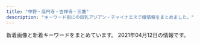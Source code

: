 ```yaml
---
title: "中野・高円寺・吉祥寺・三鷹"
description: "キーワード別にの巨乳アジアン・チャイナエステ嬢情報をまとめました。"
---
```


新着画像と新着キーワードをまとめています。
2021年04月12日の情報です。

<DmmAffiliateIns />
<KeywordTable
  shops={
    [
    {
        "url": "http://www.e-himawari.work/",
        "img_links": [
            "http://www.e-himawari.work/img/ayumi1.jpg",
            "http://www.e-himawari.work/img/kina1.jpg",
            "http://www.e-himawari.work/images/tel.jpg",
            "http://www.e-himawari.work/images/staff_t.jpg",
            "http://www.e-himawari.work/img/yuka1.jpg",
            "http://www.e-himawari.work/img/ai2.jpg",
            "http://www.e-himawari.work/images/ta.jpg",
            "http://www.e-himawari.work/images/sys.jpg",
            "http://www.e-himawari.work/img/yuka2.jpg",
            "http://www.e-himawari.work/img/yui1.jpg",
            "http://www.e-himawari.work/images/5.jpg",
            "http://www.e-himawari.work/images/head.jpg",
            "http://www.e-himawari.work/images/4.jpg",
            "http://www.e-himawari.work/img/yui2.jpg",
            "http://www.e-himawari.work/img/kina2.jpg",
            "http://www.e-himawari.work/images/up.png",
            "http://www.e-himawari.work/images/3.jpg",
            "http://www.e-himawari.work/img/ayumi3.jpg",
            "http://www.e-himawari.work/images/rec1.jpg",
            "http://www.e-himawari.work/img/nana1.jpg",
            "http://www.e-himawari.work/images/int2.jpg",
            "http://www.e-himawari.work/images/news.jpg",
            "http://www.e-himawari.work/img/ai3.jpg",
            "http://www.e-himawari.work/images/1.jpg",
            "http://www.e-himawari.work/images/6.jpg",
            "http://www.e-himawari.work/images/interior_t.jpg",
            "http://www.e-himawari.work/img/kina3.jpg",
            "http://www.e-himawari.work/images/2.jpg",
            "http://www.e-himawari.work/images/mobile.jpg",
            "http://www.e-himawari.work/images/rec2.jpg",
            "http://www.e-himawari.work/images/int1.jpg",
            "http://www.e-himawari.work/img/ayumi2.jpg",
            "http://www.e-himawari.work/img/ai1.jpg"
        ],
        "keywords": {},
        "name": "\u6c34\u8272",
        "station": "JR\u837b\u7aaa\u99c5\u5357\u53e3"
    },
    {
        "keywords": {
            "88": 1,
            "85": 1,
            "86": 1,
            "C": 4,
            "90": 1
        },
        "station": "JR\u4e09\u9df9\u99c5\u5357\u53e3",
        "url": "http://f-relax.net/",
        "img_links": [
            "http://f-relax.net/girl/03a.jpg",
            "http://f-relax.net/images/index_01.jpg",
            "http://f-relax.net/girl/02.jpg",
            "http://f-relax.net/images/rec_09.jpg",
            "http://f-relax.net/images/rec.jpg",
            "http://f-relax.net/images/index_16.jpg",
            "http://f-relax.net/images/index_05.jpg",
            "http://f-relax.net/images/info_09.jpg",
            "http://f-relax.net/images/index_02.jpg",
            "http://f-relax.net/images/info.jpg",
            "http://f-relax.net/images/index_12.jpg",
            "http://f-relax.net/girl/01.jpg",
            "http://f-relax.net/girl/01b.jpg",
            "http://f-relax.net/girl/01a.jpg",
            "http://f-relax.net/girl/04.jpg",
            "http://f-relax.net/images/sub_12.jpg",
            "http://f-relax.net/images/index_04.jpg",
            "http://f-relax.net/images/line.jpg",
            "http://f-relax.net/girl/03.jpg",
            "http://f-relax.net/images/index_11.jpg",
            "http://f-relax.net/images/index_13.jpg",
            "http://f-relax.net/images/staff_09.jpg",
            "http://f-relax.net/girl/02a.jpg",
            "http://f-relax.net/images/02.jpg",
            "http://f-relax.net/images/index_14.jpg",
            "http://f-relax.net/girl/02b.jpg",
            "http://f-relax.net/girl/04b.jpg",
            "http://f-relax.net/images/index_03.jpg",
            "http://f-relax.net/images/01.jpg",
            "http://f-relax.net/images/acc.jpg",
            "http://f-relax.net/girl/03b.jpg",
            "http://f-relax.net/images/index_06.jpg",
            "http://f-relax.net/images/index_07.jpg",
            "http://f-relax.net/girl/04a.jpg"
        ],
        "name": "\u30a8\u30b9\u30fb\u30c8\u30c3\u30d7"
    },
    {
        "url": "https://www.misty-relax.com/",
        "img_links": [
            "https://mitaka-massage-misty.webnode.jp/_files/200001038-e79fee899d/\u770b\u677f\u30fb\u6a39\u6797.jpg",
            "https://mitaka-massage-misty.webnode.jp/_files/200001040-28de829df5/FullSizeR.jpg",
            "https://mitaka-massage-misty.webnode.jp/_files/200000027-9a1409b0ba/1\u4e09\u9df9\u30de\u30c3\u30b5\u30fc\u30b8.\u7f8e\u5973.jpg",
            "https://d11bh4d8fhuq47.cloudfront.net/_system/skins/v12/50001411/img/lightlime/img_illustration.jpg",
            "https://mitaka-massage-misty.webnode.jp/_files/200001042-6667567607/\u6a39\u6797\u30fb\u307f\u304d.jpg",
            "https://mitaka-massage-misty.webnode.jp/_files/200000153-7bb147da57/\u4e09\u9df9\u30de\u30c3\u30b5\u30fc\u30b8.\u7f8e\u4eba\u753b.jpg"
        ],
        "keywords": {},
        "name": "\u6a39\u6797",
        "station": "JR\u4e09\u9df9\u99c5\u5317\u53e3"
    },
    {
        "url": "http://www.amanni.work/",
        "keywords": {},
        "img_links": [
            "http://www.amanni.work/images/sys1.jpg",
            "http://www.amanni.work/images/s4.jpg",
            "http://www.amanni.work/images/b1.jpg",
            "http://www.amanni.work/img/yumi1.jpg",
            "http://www.amanni.work/images/staff_t.jpg",
            "http://www.amanni.work/img/hitomi1.jpg",
            "http://www.amanni.work/img/hana1.jpg",
            "http://www.amanni.work/images/4.jpg",
            "http://www.amanni.work/images/int1.jpg",
            "http://www.amanni.work/images/1.jpg",
            "http://www.amanni.work/images/s3.jpg",
            "http://www.amanni.work/images/news.jpg",
            "http://www.amanni.work/images/s1.jpg",
            "http://www.amanni.work/images/s2.jpg",
            "http://www.amanni.work/images/tel.jpg",
            "http://www.amanni.work/images/sys2.jpg",
            "http://www.amanni.work/images/head.jpg",
            "http://www.amanni.work/images/int2.jpg",
            "http://www.amanni.work/images/2.jpg",
            "http://www.amanni.work/images/interior_t.jpg",
            "http://www.amanni.work/images/ta.jpg",
            "http://www.amanni.work/images/b2.jpg",
            "http://www.amanni.work/images/3.jpg",
            "http://www.amanni.work/images/ac1.jpg",
            "http://www.amanni.work/images/mobile.jpg",
            "http://www.amanni.work/images/s1.png",
            "http://www.amanni.work/img/aya1.jpg"
        ],
        "name": "Amanda -\u30a2\u30de\u30f3\u30c0-",
        "station": "JR\u963f\u4f50\u30f6\u8c37\u99c5\u5357\u53e3"
    },
    {
        "keywords": {
            "85": 13,
            "87": 8,
            "86": 32,
            "84": 9
        },
        "name": "\u30b7\u30e7\u30b3\u30e9",
        "img_links": [
            "http://es-chocolat.xyz/_src/18134359/bktolist.png",
            "http://es-chocolat.xyz/_src/22731340/sign.png",
            "http://es-chocolat.xyz/_src/18134034/bottom.png",
            "http://es-chocolat.xyz/_src/22138733/staffs.png",
            "http://es-chocolat.xyz/_src/33130062/bktotop.png",
            "http://es-chocolat.xyz/_src/18134017/navi_04.png",
            "http://es-chocolat.xyz/_src/20469703/slider2.jpg",
            "http://es-chocolat.xyz/_src/44966911/navi_04.png",
            "http://es-chocolat.xyz/_src/33130032/navi_04.png",
            "http://es-chocolat.xyz/_src/33130175/img20190609213421023161.png",
            "http://es-chocolat.xyz/_src/22138622/3_20181127194254125.jpg",
            "http://es-chocolat.xyz/_src/18134155/bktotop.png",
            "http://es-chocolat.xyz/_src/33129974/3_15.png",
            "http://es-chocolat.xyz/_src/18134133/3_15.png",
            "http://es-chocolat.xyz/_src/22138562/2_20181127194254098.jpg",
            "http://es-chocolat.xyz/_src/44966949/stafflist.png",
            "http://es-chocolat.xyz/_src/18134131/navi_04.png",
            "http://es-chocolat.xyz/_src/18134165/3_15.png",
            "http://es-chocolat.xyz/_src/18134219/22.png",
            "http://es-chocolat.xyz/_src/33130661/img20190609213421023161.png",
            "http://es-chocolat.xyz/_src/18134428/s4_20171130213927087.png",
            "http://es-chocolat.xyz/_src/20562430/bktolist.png",
            "http://es-chocolat.xyz/_src/18134406/navi_06.png",
            "http://es-chocolat.xyz/_src/22138645/sign.png",
            "http://es-chocolat.xyz/_src/33129999/sign.png",
            "http://es-chocolat.xyz/_src/18134220/bktotop.png",
            "http://es-chocolat.xyz/_src/22138620/3_15.png",
            "http://es-chocolat.xyz/_src/18134180/bottom.png",
            "http://es-chocolat.xyz/_src/20562455/22.png",
            "http://es-chocolat.xyz/_src/18134087/6_20181127194254137.jpg",
            "http://es-chocolat.xyz/_src/44966917/stafflist.png",
            "http://es-chocolat.xyz/_src/33129976/img20190609202615063658.jpg",
            "http://es-chocolat.xyz/_src/18134341/22.png",
            "http://es-chocolat.xyz/_src/33627306/bktolist.png",
            "http://es-chocolat.xyz/_src/50013749/3_15.png",
            "http://es-chocolat.xyz/_src/22731312/1_20181127194254048.jpg",
            "http://es-chocolat.xyz/_src/18134398/navi_02.png",
            "http://es-chocolat.xyz/_src/18134353/3_15.png",
            "http://es-chocolat.xyz/_src/50013751/bktolist.png",
            "http://es-chocolat.xyz/_src/22138648/bktotop.png",
            "http://es-chocolat.xyz/_src/20562416/navi_04.png",
            "http://es-chocolat.xyz/_src/18134418/navi2_05.png",
            "http://es-chocolat.xyz/_src/18134019/3_15.png",
            "http://es-chocolat.xyz/_src/44966913/3_15.png",
            "http://es-chocolat.xyz/_src/18134038/sign.png",
            "http://es-chocolat.xyz/_src/33627329/bktotop.png",
            "http://es-chocolat.xyz/_src/22138583/22.png",
            "http://es-chocolat.xyz/_src/18134375/bottom.png",
            "http://es-chocolat.xyz/_src/18133963/bottom.png",
            "http://es-chocolat.xyz/_src/33130036/bktolist.png",
            "http://es-chocolat.xyz/_src/18134400/navi_03.png",
            "http://es-chocolat.xyz/_src/18134389/g1.png",
            "http://es-chocolat.xyz/_src/50013776/22.png",
            "http://es-chocolat.xyz/_src/22138625/bktolist.png",
            "http://es-chocolat.xyz/_src/22138713/3_20181127194254125.jpg",
            "http://es-chocolat.xyz/_src/22138581/sign.png",
            "http://es-chocolat.xyz/_src/22138577/bottom.png",
            "http://es-chocolat.xyz/_src/22731321/1_20181127194254048.jpg",
            "http://es-chocolat.xyz/_src/33130040/img20190609202615051222.jpg",
            "http://es-chocolat.xyz/_src/22138641/bottom.png",
            "http://es-chocolat.xyz/_src/18134426/s3_20171130213911574.png",
            "http://es-chocolat.xyz/_src/33129995/bottom.png",
            "http://es-chocolat.xyz/_src/33627567/stafflist.png",
            "http://es-chocolat.xyz/_src/18134342/bktotop.png",
            "http://es-chocolat.xyz/_src/18134314/3_15.png",
            "http://es-chocolat.xyz/_src/18134213/bottom.png",
            "http://es-chocolat.xyz/_src/18134357/navi_04.png",
            "http://es-chocolat.xyz/_src/33626992/stafflist.png",
            "http://es-chocolat.xyz/_src/50013861/stafflist2.png",
            "http://es-chocolat.xyz/_src/50013821/bktotop.png",
            "http://es-chocolat.xyz/_src/44966950/wechatimg32.jpg",
            "http://es-chocolat.xyz/_src/50013877/wechatimg215.jpg",
            "http://es-chocolat.xyz/_src/22731315/3_15.png",
            "http://es-chocolat.xyz/_src/33627322/bottom.png",
            "http://es-chocolat.xyz/_src/22138554/navi_04.png",
            "http://es-chocolat.xyz/_src/20562432/navi_04.png",
            "http://es-chocolat.xyz/_src/20562453/sign.png",
            "http://es-chocolat.xyz/_src/33627326/sign.png",
            "http://es-chocolat.xyz/_src/28251430/img20181212223846686715.png",
            "http://es-chocolat.xyz/_src/18133965/bktotop.png",
            "http://es-chocolat.xyz/_src/22731319/navi_04.png",
            "http://es-chocolat.xyz/_src/50013858/stafflist.png",
            "http://es-chocolat.xyz/_src/22138721/3_20181127194254125.jpg",
            "http://es-chocolat.xyz/_src/18133990/sign.png",
            "http://es-chocolat.xyz/_src/44966915/bktolist.png",
            "http://es-chocolat.xyz/_src/22731555/wechatimg255.jpg",
            "http://es-chocolat.xyz/_src/18134227/6_20181127194254137.jpg",
            "http://es-chocolat.xyz/_src/22731342/22.png",
            "http://es-chocolat.xyz/_src/50013774/sign.png",
            "http://es-chocolat.xyz/_src/18134412/navi2_02.png",
            "http://es-chocolat.xyz/_src/33129979/bktolist.png",
            "http://es-chocolat.xyz/_src/18134317/navi_04.png",
            "http://es-chocolat.xyz/_src/20562449/bottom.png",
            "http://es-chocolat.xyz/_src/50013793/3_15.png",
            "http://es-chocolat.xyz/_src/18134163/navi_04.png",
            "http://es-chocolat.xyz/_src/50013798/navi_04.png",
            "http://es-chocolat.xyz/_src/18133968/navi_04.png",
            "http://es-chocolat.xyz/_src/33130038/navi_04.png",
            "http://es-chocolat.xyz/_src/50013770/bottom.png",
            "http://es-chocolat.xyz/_src/50013818/sign.png",
            "http://es-chocolat.xyz/_src/33130055/bottom.png",
            "http://es-chocolat.xyz/_src/49902396/31.jpg",
            "http://es-chocolat.xyz/_src/22138560/navi_04.png",
            "http://es-chocolat.xyz/_src/18134042/bktotop.png",
            "http://es-chocolat.xyz/_src/33627303/stafflist.png",
            "http://es-chocolat.xyz/_src/18134356/7.jpg",
            "http://es-chocolat.xyz/_src/49902405/35.pic.jpg",
            "http://es-chocolat.xyz/_src/18134391/g3.png",
            "http://es-chocolat.xyz/_src/18134319/bktolist.png",
            "http://es-chocolat.xyz/_src/33129977/navi_04.png",
            "http://es-chocolat.xyz/_src/22138618/navi_04.png",
            "http://es-chocolat.xyz/_src/50013879/wechatimg213.jpg",
            "http://es-chocolat.xyz/_src/33627301/3_15.png",
            "http://es-chocolat.xyz/_src/33130671/img20190609215859327948.jpg",
            "http://es-chocolat.xyz/_src/18134424/s2_20171130213856051.png",
            "http://es-chocolat.xyz/_src/18134152/sign.png",
            "http://es-chocolat.xyz/_src/18133950/3_15.png",
            "http://es-chocolat.xyz/_src/33627299/navi_04.png",
            "http://es-chocolat.xyz/_src/18134316/6_20181127194254137.jpg",
            "http://es-chocolat.xyz/_src/18134408/navi_07.png",
            "http://es-chocolat.xyz/_src/18134396/navi_01.png",
            "http://es-chocolat.xyz/_src/18134416/navi2_04.png",
            "http://es-chocolat.xyz/_src/20562490/img20181212223846686715.png",
            "http://es-chocolat.xyz/_src/22731336/bottom.png",
            "http://es-chocolat.xyz/_src/18133948/navi_04.png",
            "http://es-chocolat.xyz/_src/22353698/wechatimg226.jpg",
            "http://es-chocolat.xyz/_src/49902403/34.pic.jpg",
            "http://es-chocolat.xyz/_src/18134312/navi_04.png",
            "http://es-chocolat.xyz/_src/44966918/navi_04.png",
            "http://es-chocolat.xyz/_src/50013791/navi_04.png",
            "http://es-chocolat.xyz/_src/18133993/bktotop.png",
            "http://es-chocolat.xyz/_src/18134410/navi2_01.png",
            "http://es-chocolat.xyz/_src/18133937/img20180424160806536942.png",
            "http://es-chocolat.xyz/_src/22138584/bktotop.png",
            "http://es-chocolat.xyz/_src/33130061/22.png",
            "http://es-chocolat.xyz/_src/33627328/22.png",
            "http://es-chocolat.xyz/_src/18134351/navi_04.png",
            "http://es-chocolat.xyz/_src/33130002/bktotop.png",
            "http://es-chocolat.xyz/_src/18134196/navi_04.png",
            "http://es-chocolat.xyz/_src/18134381/22.png",
            "http://es-chocolat.xyz/_src/18134339/sign.png",
            "http://es-chocolat.xyz/_src/50013814/bottom.png",
            "http://es-chocolat.xyz/_src/18133943/sign.png",
            "http://es-chocolat.xyz/_src/18134420/navi2_06.png",
            "http://es-chocolat.xyz/_src/33129972/navi_04.png",
            "http://es-chocolat.xyz/_src/18134382/bktotop.png",
            "http://es-chocolat.xyz/_src/18134186/22.png",
            "http://es-chocolat.xyz/_src/18134422/s1_20171130213841322.png",
            "http://es-chocolat.xyz/_src/49902400/33.pic.jpg",
            "http://es-chocolat.xyz/_src/18134335/bottom.png",
            "http://es-chocolat.xyz/_src/33627304/navi_04.png",
            "http://es-chocolat.xyz/_src/44966934/bottom.png",
            "http://es-chocolat.xyz/_src/22138623/navi_04.png",
            "http://es-chocolat.xyz/_src/22731313/navi_04.png",
            "http://es-chocolat.xyz/_src/18134217/sign.png",
            "http://es-chocolat.xyz/_src/44966940/22.png",
            "http://es-chocolat.xyz/_src/20562428/3_15.png",
            "http://es-chocolat.xyz/_src/18133986/bottom.png",
            "http://es-chocolat.xyz/_src/22138556/3_15.png",
            "http://es-chocolat.xyz/_src/18134089/7.jpg",
            "http://es-chocolat.xyz/_src/50013777/bktotop.png",
            "http://es-chocolat.xyz/_src/33130059/sign.png",
            "http://es-chocolat.xyz/_src/50013753/navi_04.png",
            "http://es-chocolat.xyz/_src/49902393/30.pic.jpg",
            "http://es-chocolat.xyz/_src/50013755/stafflist2.png",
            "http://es-chocolat.xyz/_src/50013797/stafflist.png",
            "http://es-chocolat.xyz/_src/18134184/sign.png",
            "http://es-chocolat.xyz/_src/18134198/3_15.png",
            "http://es-chocolat.xyz/_src/18133970/3_15.png",
            "http://es-chocolat.xyz/_src/50013742/stafflist.png",
            "http://es-chocolat.xyz/_src/33130677/img20190609220130143215.jpg",
            "http://es-chocolat.xyz/_src/18134402/navi_04.png",
            "http://es-chocolat.xyz/_src/18134040/22.png",
            "http://es-chocolat.xyz/_src/20562690/img20181212223846686715.png",
            "http://es-chocolat.xyz/_src/50013743/stafflist2.png",
            "http://es-chocolat.xyz/_src/44966941/bktotop.png",
            "http://es-chocolat.xyz/_src/49902398/32.pic.jpg",
            "http://es-chocolat.xyz/_src/33130034/3_15.png",
            "http://es-chocolat.xyz/_src/44966909/stafflist.png",
            "http://es-chocolat.xyz/_src/18134379/sign.png",
            "http://es-chocolat.xyz/_src/18133945/22.png",
            "http://es-chocolat.xyz/_src/44966938/sign.png",
            "http://es-chocolat.xyz/_src/33627570/695c3f0fd79807afc049cea9c67e75e.jpg",
            "http://es-chocolat.xyz/_src/18134404/navi_05.png",
            "http://es-chocolat.xyz/_src/50013795/bktolist.png",
            "http://es-chocolat.xyz/_src/18134414/navi2_03.png",
            "http://es-chocolat.xyz/_src/33130662/img20190609213421010769.png",
            "http://es-chocolat.xyz/_src/22138647/22.png",
            "http://es-chocolat.xyz/_src/18133956/botoom1.jpg",
            "http://es-chocolat.xyz/_src/18134228/7.jpg",
            "http://es-chocolat.xyz/_src/50013747/navi_04.png",
            "http://es-chocolat.xyz/_src/18134390/g2.png",
            "http://es-chocolat.xyz/_src/50013820/22.png",
            "http://es-chocolat.xyz/_src/18133992/22.png",
            "http://es-chocolat.xyz/_src/18134148/bottom.png",
            "http://es-chocolat.xyz/_src/18134154/22.png",
            "http://es-chocolat.xyz/_src/33130001/22.png",
            "http://es-chocolat.xyz/_src/49902408/36.pic.jpg",
            "http://es-chocolat.xyz/_src/20562456/bktotop.png",
            "http://es-chocolat.xyz/_src/22138558/bktolist.png",
            "http://es-chocolat.xyz/_src/33130171/img20190609213421010769.png",
            "http://es-chocolat.xyz/_src/22731498/1_20181127194254048.jpg",
            "http://es-chocolat.xyz/_src/22731343/bktotop.png",
            "http://es-chocolat.xyz/_src/20562434/4_20181127194254122.jpg",
            "http://es-chocolat.xyz/_src/18134187/bktotop.png",
            "http://es-chocolat.xyz/_src/22731317/bktolist.png"
        ],
        "station": "JR\u837b\u7aaa\u99c5\u897f\u53e3",
        "url": "http://es-chocolat.xyz/"
    },
    {
        "name": "\u6fc0\u5b89\u7f8e\u4eba",
        "url": "http://happy.esnavi.work/",
        "keywords": {
            "88": 4,
            "\u80f8": 1,
            "C": 13,
            "90": 12,
            "89": 8
        },
        "img_links": [
            "http://happy.esnavi.work/top.jpg",
            "http://happy.esnavi.work/2/uploadimg/1592489482.jpeg",
            "http://happy.esnavi.work/2/uploadimg/1591883779.jpeg",
            "http://happy.esnavi.work/room4.jpg",
            "http://happy.esnavi.work/2/uploadimg/1592499472.jpeg",
            "http://happy.esnavi.work/room2.jpg",
            "http://happy.esnavi.work/room1.jpg",
            "http://happy.esnavi.work/room3.jpg",
            "http://happy.esnavi.work/mobile.jpg",
            "http://happy.esnavi.work/2/uploadimg/1591884128.jpeg",
            "http://happy.esnavi.work/2/uploadimg/1595870725.jpeg",
            "http://happy.esnavi.work/2/uploadimg/1593433507.jpeg"
        ],
        "station": "JR\u4e2d\u91ce\u99c5\u5317\u53e3"
    },
    {
        "img_links": [
            "http://www.come0.work/templets/default/picture/tit1.jpg",
            "http://www.come0.work/uploads/201102/1-201102105649605.jpg",
            "http://www.come0.work/templets/default/picture/tit2.jpg",
            "http://www.come0.work/templets/default/picture/stal.png",
            "http://www.come0.work/templets/default/picture/footer.png",
            "http://www.come0.work/uploads/201102/1-201102105636225.jpg",
            "http://www.come0.work/templets/default/picture/top03.png",
            "http://www.come0.work/templets/default/picture/tit5.jpg",
            "http://www.come0.work/uploads/201110/1-201110102F2323.jpg",
            "http://www.come0.work/{dede:global.cfg_templets_skin/}/picture/cg02.jpg",
            "http://www.come0.work/templets/default/picture/top02.png",
            "http://www.come0.work/templets/default/picture/tit4.jpg",
            "http://www.come0.work/templets/default/picture/tit3.jpg",
            "http://www.come0.work/templets/default/picture/top01.png",
            "http://www.come0.work/templets/default/picture/sys1.jpg",
            "http://www.come0.work/{dede:global.cfg_templets_skin/}/picture/cg01.jpg"
        ],
        "keywords": {
            "\u4e73": 1
        },
        "station": "JR\u4e2d\u91ce\u99c5\u5357\u53e3",
        "name": "\u591c\u6765\u9999",
        "url": "http://www.come0.work/"
    },
    {
        "img_links": [
            "http://yuyu.est-u.com/images/staff_11a.jpg",
            "http://yuyu.est-u.com/images/s1.jpg",
            "http://yuyu.est-u.com/images/index_01.jpg",
            "http://yuyu.est-u.com/staff/moe/1.jpg",
            "http://yuyu.est-u.com/images/index_02.jpg"
        ],
        "name": "\u3086\u3046\u3086\u3046",
        "keywords": {
            "C": 7
        },
        "station": "\u4e0a\u4e95\u8349\u99c5\u5357\u53e3",
        "url": "http://yuyu.est-u.com/"
    },
    {
        "name": "Cherry-\u30c1\u30a7\u30ea\u30fc-",
        "img_links": [
            "http://relax-esthe.blue/images/s5.jpg",
            "http://relax-esthe.blue/images/s3.jpg",
            "http://relax-esthe.blue/images/cg1.jpg",
            "http://relax-esthe.blue/images/bnr200.jpg",
            "http://relax-esthe.blue/images/s2.jpg",
            "http://relax-esthe.blue/images/cg4.jpg",
            "http://relax-esthe.blue/images/cg3.jpg",
            "http://relax-esthe.blue/images/s1.jpg",
            "http://relax-esthe.blue/images/cg2.jpg",
            "http://relax-esthe.blue/images/mobile.jpg"
        ],
        "keywords": {},
        "station": "\u4e95\u837b\u99c5\u5357\u53e3",
        "url": "http://relax-esthe.blue/"
    },
    {
        "keywords": {
            "C": 7
        },
        "url": "http://k-angel.info/",
        "station": "JR\u9ad8\u5186\u5bfa\u99c5\u5317\u53e3",
        "img_links": [
            "http://k-angel.info/images/g2.jpg",
            "http://k-angel.info/images/r4.jpg",
            "http://k-angel.info/images/g06.jpg",
            "http://k-angel.info/images/nana.jpg",
            "http://k-angel.info/images/a5.jpg",
            "http://k-angel.info/images/r3.jpg",
            "http://k-angel.info/images/g04.jpg",
            "http://k-angel.info/images/flash.jpg",
            "http://k-angel.info/images/g01.jpg",
            "http://k-angel.info/images/r1.jpg",
            "http://k-angel.info/images/flash1.jpg",
            "http://k-angel.info/images/g0.jpg",
            "http://k-angel.info/images/g5.jpg",
            "http://k-angel.info/images/zi_staff.png",
            "http://k-angel.info/images/r6.jpg",
            "http://k-angel.info/images/r2.jpg",
            "http://k-angel.info/images/r5.jpg"
        ],
        "name": "Angel\u30fb\u30a8\u30f3\u30b8\u30a7\u30eb"
    },
    {
        "img_links": [
            "https://seitai.tokyo/wp-content/themes/este/img/8.jpg",
            "https://seitai.tokyo/wp-content/themes/este/img/3.jpg",
            "https://seitai.tokyo/wp-content/themes/este/img/tel_footer.png",
            "https://seitai.tokyo/wp-content/themes/este/img/tel02.png",
            "https://seitai.tokyo/wp-content/themes/este/img/4.jpg",
            "https://seitai.tokyo/wp-content/themes/este/img/top-img05.png",
            "https://seitai.tokyo/wp-content/themes/este/img/top-img03a.png",
            "https://seitai.tokyo/wp-content/themes/este/img/7.jpg",
            "https://seitai.tokyo/wp-content/themes/este/img/top-img01.png",
            "https://seitai.tokyo/wp-content/themes/este/img/5.jpg",
            "https://seitai.tokyo/wp-content/themes/este/img/2.jpg",
            "https://seitai.tokyo/wp-content/themes/este/img/6.jpg",
            "https://seitai.tokyo/wp-content/themes/este/img/tel_header.png",
            "https://seitai.tokyo/wp-content/themes/este/img/top-img02.png",
            "https://seitai.tokyo/wp-content/uploads/2020/01/sacggihuojpa.jpg",
            "https://seitai.tokyo/wp-content/themes/este/img/tel.png",
            "https://seitai.tokyo/wp-content/themes/este/img/1.jpg",
            "https://seitai.tokyo/wp-content/themes/este/img/top-img04.png",
            "https://seitai.tokyo/wp-content/uploads/2020/01/sertdyfugihoa1.jpg"
        ],
        "station": "\u65b0\u9ad8\u5186\u5bfa\u99c52\u756a\u51fa\u53e3",
        "name": "\u6e05\u6574\u4f53",
        "keywords": {
            "E": 8
        },
        "url": "https://seitai.tokyo/"
    },
    {
        "img_links": [
            "http://tiramisu-o.com/images/index_06.jpg",
            "http://tiramisu-o.com/uploads/0576a8bf93edc11647c2e4e17ae1a0e1.jpg",
            "http://tiramisu-o.com/images/index_15.jpg",
            "http://tiramisu-o.com/images/index_17.jpg",
            "http://tiramisu-o.com/images/index_08.jpg",
            "http://tiramisu-o.com/uploads/5884fb095e084ab1c3fb3c13535db9d6.jpg",
            "http://tiramisu-o.com/uploads/1a05c443783e211268f5fd91fee961e6.jpg",
            "http://tiramisu-o.com/images/photo_11.jpg",
            "http://tiramisu-o.com/images/index_19.jpg",
            "http://tiramisu-o.com/images/index_22.jpg",
            "http://tiramisu-o.com/images/index_20.jpg",
            "http://tiramisu-o.com/images/index_07.jpg",
            "http://tiramisu-o.com/uploads/702c1288dd9843aabfbb06d182fec4f4.jpg",
            "http://tiramisu-o.com/uploads/748d799dda38b94591609302af071dd7.jpg",
            "http://tiramisu-o.com/uploads/0f11fd28e7ec7bc3475d7e4d04d97321.jpg",
            "http://tiramisu-o.com/images/index_23.jpg",
            "http://tiramisu-o.com/uploads/c16088aeb419267011cf1f6cb5153cea.jpg",
            "http://tiramisu-o.com/images/index_01.jpg",
            "http://tiramisu-o.com/images/link_11.jpg",
            "http://tiramisu-o.com/uploads/4e0b8c43eddabd91acede0412c242113.jpg",
            "http://tiramisu-o.com/uploads/a127317ec4f5d0dc2281168df4090856.jpg",
            "http://tiramisu-o.com/uploads/74cae8e5ad5ff370a7835faa49a59ed0.jpg",
            "http://tiramisu-o.com/images/index_16.jpg",
            "http://tiramisu-o.com/uploads/6f76cd9eaff23d5d6398e9d606a901d1.jpg",
            "http://tiramisu-o.com/images/index_18.jpg",
            "http://tiramisu-o.com/uploads/7ad70e845e154bf3fac932727fb23777.jpg",
            "http://tiramisu-o.com/images/index_09.jpg",
            "http://tiramisu-o.com/images/index_24.jpg",
            "http://tiramisu-o.com/images/girls_11.jpg",
            "http://tiramisu-o.com/uploads/24dc578533fbd40c88dba3454a90df13.jpg",
            "http://tiramisu-o.com/uploads/7c58aaecf422209a030b99bb8792a1cf.jpg",
            "http://tiramisu-o.com/images/index_10.jpg",
            "http://tiramisu-o.com/uploads/8db399091a85c075e1f0d0901aa7d948.jpg",
            "http://tiramisu-o.com/images/index_03.jpg",
            "http://tiramisu-o.com/uploads/ad5b83ad32836796dd7749edbda88c42.jpg",
            "http://tiramisu-o.com/uploads/5978b51ecca66ca81d431bcaad128c75.jpg",
            "http://tiramisu-o.com/images/index_02.jpg",
            "http://tiramisu-o.com/images/index_12.jpg",
            "http://tiramisu-o.com/images/girls_13.jpg",
            "http://tiramisu-o.com/uploads/a7263623a76fce9fd9e74e3c5231dde6.jpg",
            "http://tiramisu-o.com/images/index_05.jpg",
            "http://tiramisu-o.com/uploads/01928d7157707ed584ed91afaee09aa7.jpg",
            "http://tiramisu-o.com/uploads/ece2636e552ccdbaf2cac9f9eee51c28.jpg",
            "http://tiramisu-o.com/images/photo_12.jpg",
            "http://tiramisu-o.com/images/index_04.jpg",
            "http://tiramisu-o.com/my_work/images/pic1.png",
            "http://tiramisu-o.com/images/index_13.jpg"
        ],
        "station": "JR\u837b\u7aaa\u99c5\u897f\u53e3",
        "url": "http://tiramisu-o.com/",
        "name": "Tiramisu-\u30c6\u30a3\u30e9\u30df\u30b9-",
        "keywords": {
            "E": 1,
            "90": 1,
            "87": 11,
            "D": 12,
            "C": 4,
            "86": 2,
            "88": 2,
            "85": 1
        }
    },
    {
        "name": "\u30e6\u30ea\u5065\u5eb7\u30b9\u30da\u30fc\u30b9",
        "keywords": {},
        "img_links": [
            "http://yurikenko.tyo.ac/images/line.jpg",
            "http://yurikenko.tyo.ac/photos/sites/76/2020/07/2020070110084339.jpg",
            "http://yurikenko.tyo.ac/photos/sites/76/2019/09/2019092506311231.jpg",
            "http://yurikenko.tyo.ac/images/top.png",
            "http://yurikenko.tyo.ac/photos/sites/76/2019/09/2019092506305680.jpg",
            "http://yurikenko.tyo.ac/images/s_bj1.jpg",
            "http://yurikenko.tyo.ac/images/s1.jpg",
            "http://yurikenko.tyo.ac/images/s_news.jpg",
            "http://yurikenko.tyo.ac/images/s_about.png",
            "http://yurikenko.tyo.ac/photos/sites/76/2020/07/2020070110084359.jpg",
            "http://yurikenko.tyo.ac/photos/sites/76/2019/09/201909250630410.jpg",
            "http://yurikenko.tyo.ac/images/s2.jpg",
            "http://yurikenko.tyo.ac/images/mobile.jpg",
            "http://yurikenko.tyo.ac/images/s_bj3.jpg",
            "http://yurikenko.tyo.ac/images/s_pick.png",
            "http://yurikenko.tyo.ac/images/s_staff.png"
        ],
        "station": "JR\u4e09\u9df9\u99c5\u5317\u53e3",
        "url": "http://yurikenko.tyo.ac/"
    },
    {
        "name": "\u6e05\u604b \uff5e\u305b\u3044\u308c\u3093\uff5e",
        "url": "http://sei-ren.work/",
        "keywords": {},
        "station": "JR\u897f\u837b\u7aaa\u99c5\u5317\u53e3",
        "img_links": [
            "http://sei-ren.work/sp/images/sys2.jpg",
            "http://sei-ren.work/sp/staff/sizuka.jpg",
            "http://sei-ren.work/images/sys1.jpg",
            "http://sei-ren.work/images/b1.jpg",
            "http://sei-ren.work/staff/haru.jpg",
            "http://sei-ren.work/sp/images/footer.png",
            "http://sei-ren.work/sp/images/e6.jpg",
            "http://sei-ren.work/images/int2.jpg",
            "http://sei-ren.work/sp/img/moe1.png",
            "http://sei-ren.work/images/head.jpg",
            "http://sei-ren.work/sp/staff/haru.jpg",
            "http://sei-ren.work/images/sys2.jpg",
            "http://sei-ren.work/sp/img/sizuka1.png",
            "http://sei-ren.work/sp/images/e3.jpg",
            "http://sei-ren.work/sp/menu/sisu.jpg",
            "http://sei-ren.work/images/b3.jpg",
            "http://sei-ren.work/images/int1.jpg",
            "http://sei-ren.work/sp/images/head.jpg",
            "http://sei-ren.work/sp/staff/riri.jpg",
            "http://sei-ren.work/sp/images/e4.jpg",
            "http://sei-ren.work/sp/images/sys3.jpg",
            "http://sei-ren.work/img/sizuka1.png",
            "http://sei-ren.work/sp/images/sys4.png",
            "http://sei-ren.work/sp/img/haru1.png",
            "http://sei-ren.work/images/tg.jpg",
            "http://sei-ren.work/sp/images/news.jpg",
            "http://sei-ren.work/images/sys3.jpg",
            "http://sei-ren.work/sp/images/interior_t.jpg",
            "http://sei-ren.work/sp/images/sisu1.png",
            "http://sei-ren.work/img/haru1.png",
            "http://sei-ren.work/images/b2.jpg",
            "http://sei-ren.work/images/staff_t.jpg",
            "http://sei-ren.work/images/rec.jpg",
            "http://sei-ren.work/sp/menu/top.jpg",
            "http://sei-ren.work/sp/images/newsb.png",
            "http://sei-ren.work/images/sys4.jpg",
            "http://sei-ren.work/sp/images/s3.jpg",
            "http://sei-ren.work/sp/img/riri1.png",
            "http://sei-ren.work/sp/images/e5.jpg",
            "http://sei-ren.work/sp/images/topgirl.jpg",
            "http://sei-ren.work/images/interior_t.jpg",
            "http://sei-ren.work/img/moe1.png",
            "http://sei-ren.work/sp/images/staff_t.jpg",
            "http://sei-ren.work/sp/images/sys1.jpg",
            "http://sei-ren.work/sp/images/e1.jpg",
            "http://sei-ren.work/sp/menu/staff.jpg",
            "http://sei-ren.work/staff/moe.jpg",
            "http://sei-ren.work/sp/images/int2.png",
            "http://sei-ren.work/sp/images/s2.jpg",
            "http://sei-ren.work/sp/images/int1.jpg",
            "http://sei-ren.work/images/news.jpg",
            "http://sei-ren.work/img/riri1.png",
            "http://sei-ren.work/staff/sizuka.jpg",
            "http://sei-ren.work/sp/images/s4.jpg",
            "http://sei-ren.work/sp/images/tel.jpg",
            "http://sei-ren.work/sp/images/ac1.jpg",
            "http://sei-ren.work/sp/images/sisu_t.jpg",
            "http://sei-ren.work/images/sm.jpg",
            "http://sei-ren.work/sp/menu/interior.jpg",
            "http://sei-ren.work/sp/staff/moe.jpg",
            "http://sei-ren.work/sp/images/rec.jpg",
            "http://sei-ren.work/sp/images/e2.jpg",
            "http://sei-ren.work/staff/riri.jpg"
        ]
    },
    {
        "url": "http://xiretyuat.xyz/",
        "img_links": [
            "http://xiretyuat.xyz/static/picture/room2.jpg",
            "http://xiretyuat.xyz/uploads/210127/1-21012G03430533.jpg",
            "http://xiretyuat.xyz/static/picture/sp_tit_new.png",
            "http://xiretyuat.xyz/static/picture/tit_staff02.png",
            "http://xiretyuat.xyz/static/picture/room3.jpg",
            "http://xiretyuat.xyz/uploads/210408/1-21040Q33AR20.jpg",
            "http://xiretyuat.xyz/static/picture/tit_new.png",
            "http://xiretyuat.xyz/static/picture/tit_therapist.png",
            "http://xiretyuat.xyz/uploads/201215/1-2012151405215G.jpg",
            "http://xiretyuat.xyz/uploads/210127/1-21012G0344A00.jpg",
            "http://xiretyuat.xyz/static/picture/maining.jpg",
            "http://xiretyuat.xyz/static/picture/room4.jpg",
            "http://xiretyuat.xyz/static/picture/sp_tit_staff02.png",
            "http://xiretyuat.xyz/uploads/210319/1-2103191603104W.jpg",
            "http://xiretyuat.xyz/uploads/210319/1-21031916033XB.jpg",
            "http://xiretyuat.xyz/uploads/210408/1-21040Q33H0N7.jpg",
            "http://xiretyuat.xyz/static/picture/tit_staff01.png",
            "http://xiretyuat.xyz/uploads/210327/1-21032G53UQ59.jpg",
            "http://xiretyuat.xyz/images/1-1Z41911200GA.png",
            "http://xiretyuat.xyz/static/picture/top.jpg",
            "http://xiretyuat.xyz/static/picture/img_tel.png",
            "http://xiretyuat.xyz/static/picture/sp_tit_therapist.png",
            "http://xiretyuat.xyz/static/picture/sp_tit_staff01.png",
            "http://xiretyuat.xyz/static/picture/room1.jpg",
            "http://xiretyuat.xyz/uploads/210319/1-21031916032G39.jpg",
            "http://xiretyuat.xyz/uploads/201215/1-201215140451403.jpg",
            "http://xiretyuat.xyz/uploads/210408/1-21040Q33G0920.jpg",
            "http://xiretyuat.xyz/uploads/210127/1-21012G0345B96.jpg",
            "http://xiretyuat.xyz/uploads/201215/1-2012151405433S.jpg"
        ],
        "station": "\u6b66\u8535\u95a2\u99c5\u5357\u53e3",
        "keywords": {
            "85": 4,
            "88": 4,
            "87": 3,
            "C": 11,
            "D": 12,
            "86": 16,
            "\u4e73": 1,
            "E": 4
        },
        "name": "\u4e00\u76ee\u60da\u308c"
    },
    {
        "keywords": {},
        "url": "http://kokoro.tyo.cm/",
        "img_links": [],
        "station": "JR\u837b\u7aaa\u99c5\u5357\u53e3",
        "name": "kokoro"
    },
    {
        "station": "JR\u897f\u837b\u7aaa\u99c5\u5317\u53e3",
        "keywords": {},
        "name": "Love Honey \uff5e\u30e9\u30d6\u30fb\u30cf\u30cb\u30fc\uff5e",
        "img_links": [
            "http://lh.estx.net/staff/3.jpg",
            "http://lh.estx.net/images/index_06.png",
            "http://lh.estx.net/images/index_04.png",
            "http://lh.estx.net/images/index_16.png",
            "http://lh.estx.net/images/index_07.png",
            "http://lh.estx.net/images/index_11.png",
            "http://lh.estx.net/images/index_17.png",
            "http://lh.estx.net/images/index_19.png",
            "http://lh.estx.net/images/index2_10.png",
            "http://lh.estx.net/images/index_08.png",
            "http://lh.estx.net/images/index_02.png",
            "http://lh.estx.net/images/staff_11.png",
            "http://lh.estx.net/images/index_05.png",
            "http://lh.estx.net/images/index_09.png",
            "http://lh.estx.net/staff/2.jpg",
            "http://lh.estx.net/images/index_13.png",
            "http://lh.estx.net/images/index_10.png",
            "http://lh.estx.net/staff/4.jpg",
            "http://lh.estx.net/staff/1.jpg",
            "http://lh.estx.net/images/index_15.png"
        ],
        "url": "http://lh.estx.net/"
    },
    {
        "img_links": [
            "http://massage.black/images/info.png",
            "http://massage.black/images/kan.jpg",
            "http://massage.black/images/qr.jpg",
            "http://massage.black/images/s02.jpg",
            "http://massage.black/images/s01.jpg",
            "http://massage.black/images/img02.jpg",
            "http://massage.black/images/s03.jpg",
            "http://massage.black/images/img04.jpg"
        ],
        "station": "JR\u963f\u4f50\u30f6\u8c37\u99c5\u5317\u53e3",
        "url": "http://massage.black/",
        "name": "\u693f",
        "keywords": {}
    },
    {
        "keywords": {},
        "img_links": [
            "http://jewelry-hak.xyz/_src/38511788/cam3.jpg",
            "http://jewelry-hak.xyz/_src/38513882/cam.jpg",
            "http://jewelry-hak.xyz/_src/49611183/wechatimg48_20210118145652340.jpg",
            "http://jewelry-hak.xyz/_src/49618165/slider1.jpg",
            "http://jewelry-hak.xyz/_src/38511750/wechatimg561.jpg",
            "http://jewelry-hak.xyz/_src/50627319/wechatimg585.jpg",
            "http://jewelry-hak.xyz/_src/39952823/line.png",
            "http://jewelry-hak.xyz/_src/38511793/navinavi_02.png",
            "http://jewelry-hak.xyz/_src/50627327/wechatimg590.jpg",
            "http://jewelry-hak.xyz/_src/53696927/wechatimg169_20210226172333400.jpg",
            "http://jewelry-hak.xyz/_src/50627320/wechatimg585.jpg",
            "http://jewelry-hak.xyz/_src/53696926/wechatimg166.jpg",
            "http://jewelry-hak.xyz/_src/38511749/wechatimg561.jpg",
            "http://jewelry-hak.xyz/_src/38511774/2.jpg",
            "http://jewelry-hak.xyz/_src/38511775/3.jpg",
            "http://jewelry-hak.xyz/_src/38511789/cam4.jpg",
            "http://jewelry-hak.xyz/_src/38511786/cam2.jpg",
            "http://jewelry-hak.xyz/_src/49642825/mmexport1604298600845.jpg",
            "http://jewelry-hak.xyz/_src/53696936/wechatimg166.jpg",
            "http://jewelry-hak.xyz/_src/38511781/img20200108162027140241.png",
            "http://jewelry-hak.xyz/_src/50627206/wechatimg691.jpg",
            "http://jewelry-hak.xyz/_src/50627328/wechatimg590.jpg",
            "http://jewelry-hak.xyz/_src/53696935/wechatimg166.jpg",
            "http://jewelry-hak.xyz/_src/49618155/slider2.jpg",
            "http://jewelry-hak.xyz/_src/50627226/wechatimg586.jpg",
            "http://jewelry-hak.xyz/_src/50627225/wechatimg586.jpg",
            "http://jewelry-hak.xyz/_src/38511785/cam2.jpg",
            "http://jewelry-hak.xyz/_src/50627203/wechatimg585.jpg",
            "http://jewelry-hak.xyz/_src/38511746/wechatimg30.jpg",
            "http://jewelry-hak.xyz/_src/38511719/wechatimg570.jpg",
            "http://jewelry-hak.xyz/_src/49611181/wechatimg48_20210118145652340.jpg",
            "http://jewelry-hak.xyz/_src/50627202/wechatimg585.jpg",
            "http://jewelry-hak.xyz/_src/38513880/cam.jpg",
            "http://jewelry-hak.xyz/_src/50627325/wechatimg691.jpg",
            "http://jewelry-hak.xyz/_src/38511717/wechatimg568.jpg",
            "http://jewelry-hak.xyz/_src/53696950/line.png",
            "http://jewelry-hak.xyz/_src/49611182/wechatimg48_20210118145652340.jpg",
            "http://jewelry-hak.xyz/_src/38511779/line.png",
            "http://jewelry-hak.xyz/_src/50627315/wechatimg584_20201202144744254.jpg",
            "http://jewelry-hak.xyz/_src/38511723/wechatimg569_20201101131633190.jpg",
            "http://jewelry-hak.xyz/_src/38511777/line.png",
            "http://jewelry-hak.xyz/_src/38511787/cam3.jpg",
            "http://jewelry-hak.xyz/_src/38511760/wechatimg30.jpg",
            "http://jewelry-hak.xyz/_src/38511752/wechatimg47_20210118145652388.jpg",
            "http://jewelry-hak.xyz/_src/50627213/wechatimg914.jpg",
            "http://jewelry-hak.xyz/_src/50627326/wechatimg590.jpg",
            "http://jewelry-hak.xyz/_src/38511721/wechatimg571.jpg",
            "http://jewelry-hak.xyz/_src/38625720/wechatimg541.jpg",
            "http://jewelry-hak.xyz/_src/50627214/wechatimg914.jpg",
            "http://jewelry-hak.xyz/_src/53696932/wechatimg169_20210226172333400.jpg",
            "http://jewelry-hak.xyz/_src/53696934/wechatimg166.jpg",
            "http://jewelry-hak.xyz/_src/53696933/wechatimg169_20210226172333400.jpg",
            "http://jewelry-hak.xyz/_src/38511790/cam4.jpg",
            "http://jewelry-hak.xyz/_src/38511776/4.jpg",
            "http://jewelry-hak.xyz/_src/50627205/wechatimg691.jpg",
            "http://jewelry-hak.xyz/_src/50627317/wechatimg584_20201202144744254.jpg",
            "http://jewelry-hak.xyz/_src/38511753/wechatimg47_20210118145652388.jpg",
            "http://jewelry-hak.xyz/_src/38511751/wechatimg561.jpg",
            "http://jewelry-hak.xyz/_src/50627324/wechatimg691.jpg",
            "http://jewelry-hak.xyz/_src/50627215/wechatimg914.jpg",
            "http://jewelry-hak.xyz/_src/53696931/wechatimg169_20210226172333400.jpg",
            "http://jewelry-hak.xyz/_src/50627318/wechatimg585.jpg",
            "http://jewelry-hak.xyz/_src/38511754/wechatimg47_20210118145652388.jpg",
            "http://jewelry-hak.xyz/_src/38511791/navinavi_01.png",
            "http://jewelry-hak.xyz/_src/50627227/wechatimg586.jpg",
            "http://jewelry-hak.xyz/_src/50627316/wechatimg584_20201202144744254.jpg",
            "http://jewelry-hak.xyz/_src/50627323/wechatimg691.jpg"
        ],
        "name": "\u30a2\u30ef\u30a2\u30ef\u30d5\u30a7\u30a2\u30ea\u30fc",
        "station": "JR\u9ad8\u5186\u5bfa\u99c5\u5317\u53e3",
        "url": "http://jewelry-hak.xyz/"
    },
    {
        "img_links": [
            "https://yu-rinpa.tokyo/wp-content/themes/este/img/2.jpg",
            "https://yu-rinpa.tokyo/wp-content/uploads/2018/12/warestd78.jpg",
            "https://yu-rinpa.tokyo/wp-content/uploads/2019/06/1sahuishjasa.jpg",
            "https://yu-rinpa.tokyo/wp-content/themes/este/img/3.jpg",
            "https://yu-rinpa.tokyo/wp-content/themes/este/img/4.jpg",
            "https://yu-rinpa.tokyo/wp-content/uploads/2019/06/3shiaosja.jpg",
            "https://yu-rinpa.tokyo/wp-content/themes/este/img/top-img03.png",
            "https://yu-rinpa.tokyo/wp-content/uploads/2019/06/1saihoaujaa.jpg",
            "https://yu-rinpa.tokyo/wp-content/uploads/2018/12/4388fd7381a30d84934c3516c70a269a.jpg",
            "https://yu-rinpa.tokyo/wp-content/themes/este/img/top-img02.png",
            "https://yu-rinpa.tokyo/wp-content/uploads/2019/06/1sahioaja.jpg",
            "https://yu-rinpa.tokyo/wp-content/themes/este/img/top-img01.png",
            "https://yu-rinpa.tokyo/wp-content/themes/este/img/top-img04.png",
            "https://yu-rinpa.tokyo/wp-content/themes/este/img/1.jpg",
            "https://yu-rinpa.tokyo/wp-content/themes/este/img/tel01.png",
            "https://yu-rinpa.tokyo/wp-content/themes/este/img/tel.png"
        ],
        "name": "\u30e6\u30a6\u30a2\u30f3\u30c9\u30df\u30fc",
        "url": "https://yu-rinpa.tokyo/",
        "station": "JR\u4e2d\u91ce\u99c5\u5317\u53e3",
        "keywords": {
            "D": 17,
            "C": 4
        }
    },
    {
        "keywords": {},
        "img_links": [
            "http://www.smamu.net/felax/pc_schedule/photo/1565404403-1.jpg",
            "http://www.smamu.net/felax/pc_schedule/photo/1598447425-2.jpg",
            "http://www.smamu.net/felax/view_event/photo/news1555811745.jpg",
            "http://www.smamu.net/felax/pc_schedule/photo/1517453567-1.jpg",
            "http://www.smamu.net/felax/pc_schedule/photo/1576040135-2.jpg",
            "http://www.smamu.net/felax/view_obj/bn_top_mobile.png",
            "http://www.smamu.net/felax/pc_schedule/photo/1592795981-1.jpg",
            "http://www.smamu.net/felax/pc_schedule/photo/1595914855-2.jpg",
            "http://www.smamu.net/felax/news/photo/news1615357216.jpg",
            "http://www.smamu.net/felax/view_event/photo/news1563170981.jpg",
            "http://www.smamu.net/felax/pc_schedule/photo/1570586365-1.jpg",
            "http://www.smamu.net/felax/view_event/photo/news1590361658.jpg",
            "http://www.smamu.net/felax/pc_schedule/photo/1615357216-2.jpg",
            "http://www.smamu.net/felax/pc_schedule/photo/1598447425-1.jpg",
            "http://www.smamu.net/felax/pc_schedule/photo/1603447790-1.jpg",
            "http://www.smamu.net/felax/pc_schedule/photo/1603447790-2.jpg",
            "http://www.smamu.net/felax/view_event/photo/news1569287483.jpg",
            "http://www.smamu.net/felax/pc_schedule/photo/1565404613-1.jpg",
            "http://www.smamu.net/felax/pc_schedule/photo/1511422738-1.jpg",
            "http://www.smamu.net/felax/pc_schedule/photo/1574742324-1.jpg",
            "http://www.smamu.net/felax/pc_schedule/photo/1615357216-1.jpg",
            "http://www.smamu.net/felax/pc_schedule/photo/1568375660-1.jpg",
            "http://www.smamu.net/felax/pc_schedule/photo/m_noimage.jpg",
            "http://www.smamu.net/felax/pc_schedule/photo/1590574344-2.jpg",
            "http://www.smamu.net/felax/pc_schedule/photo/1576040135-1.jpg",
            "http://www.smamu.net/felax/pc_schedule/photo/1595914855-1.jpg",
            "http://www.smamu.net/felax/pc_schedule/photo/1511335107-1.jpg",
            "http://www.smamu.net/felax/pc_schedule/photo/1592795981-2.jpg",
            "http://www.smamu.net/felax/pc_schedule/photo/1566885846-1.jpg",
            "http://www.smamu.net/felax/pc_schedule/photo/1565404403-2.jpg",
            "http://www.smamu.net/felax/pc_schedule/photo/1590574344-1.jpg"
        ],
        "name": "FELAX\uff5e\u30d5\u30a3\u30e9\u30c3\u30af\u30b9\uff5e",
        "station": "JR\u837b\u7aaa\u99c5\u5357\u53e3",
        "url": "http://www.smamu.net/felax/"
    },
    {
        "keywords": {},
        "url": "https://www.kagura.tokyo/",
        "station": "JR\u897f\u837b\u7aaa\u99c5\u5357\u53e3",
        "img_links": [
            "https://static.wixstatic.com/media/3f1889_42006b8157ef484d90a6ac233fe797a4~mv2_d_2300_3517_s_2.png",
            "https://static.wixstatic.com/media/3f1889_e91341eb203e4243bc92a5de17a173e2~mv2.png",
            "https://static.wixstatic.com/media/11062b_2042bb7351284f0f982e4787d37415e6f000.jpg",
            "https://static.wixstatic.com/media/3f1889_d5863990d0fb4ec5be54d7f6e68f3d5f~mv2.png",
            "https://static.wixstatic.com/media/11062b_8b93d3d5a6584b69893408bb08e64122f000.jpg",
            "https://static.wixstatic.com/media/3f1889_b2ad94435dcc41d48061128dfcb8c3f7~mv2.jpg",
            "https://static.wixstatic.com/media/3f1889_734d04c2a52d4e95afc0c103f98beb36~mv2.jpg",
            "https://static.wixstatic.com/media/3f1889_365a1c01b11e45068c4432b93f9c4bae~mv2.png",
            "https://static.wixstatic.com/media/3f1889_769941b5f63d44329a1797c335d938ee~mv2.png",
            "https://static.wixstatic.com/media/3f1889_ab8d2cf7913a412283ba6a9b444d2a6e~mv2.png",
            "https://static.wixstatic.com/media/11062b_adfb71c8d3184c0da6217c56e72cfd34f000.jpg",
            "https://static.wixstatic.com/media/11062b_84f0c9aa252b4b2ab1114febc012eacbf000.jpg",
            "https://static.wixstatic.com/media/3f1889_df432e03872140c38add5b2746291971~mv2_d_1280_4830_s_2.png",
            "https://static.wixstatic.com/media/3f1889_8e4787061f714a468e91941852cf1eec~mv2_d_1599_4320_s_2.jpg",
            "https://static.wixstatic.com/media/3f1889_fcd9b2e88eaf4467b0d433f465f82e29~mv2.jpg",
            "https://static.wixstatic.com/media/3f1889_31b52551f2694c2f911b20e71ef2b3b2~mv2_d_2700_1600_s_2.jpg",
            "https://static.wixstatic.com/media/3f1889_8c2e9b0dd6a64ae4baaf64673e8f3f0f~mv2.jpg"
        ],
        "name": "\u3084\u3059\u3089\u304e\u51e6 \u82b1\u697d"
    },
    {
        "keywords": {},
        "name": "\u30b0\u30ec\u30fc\u30b9",
        "img_links": [
            "http://grace-ogikubo.link/_src/18502411/slider3.jpg",
            "http://grace-ogikubo.link/_src/18502410/slider2.jpg",
            "http://grace-ogikubo.link/_src/18502255/wechatimg584_20190422220534557.jpg",
            "http://grace-ogikubo.link/_src/18502313/img20160905232432223316.png",
            "http://grace-ogikubo.link/_src/46513773/img20191210193133198345.png",
            "http://grace-ogikubo.link/_src/18502430/slider.jpg",
            "http://grace-ogikubo.link/_src/18502420/img20191001122905775719.png",
            "http://grace-ogikubo.link/_src/48518202/img20201002172121373632.png",
            "http://grace-ogikubo.link/_src/39132552/img20200128123935549821.png",
            "http://grace-ogikubo.link/_src/33848820/img20180515000939321049.png",
            "http://grace-ogikubo.link/_src/33847584/img20180515000939321049.png",
            "http://grace-ogikubo.link/_src/48518203/img20201002172121418956.png",
            "http://grace-ogikubo.link/_src/18502409/slider1.jpg",
            "http://grace-ogikubo.link/_src/18502327/img20160906032301604001.png",
            "http://grace-ogikubo.link/_src/18502375/img20160907013331366028.png",
            "http://grace-ogikubo.link/_src/18502309/img20160905232400497638.png",
            "http://grace-ogikubo.link/_src/18502424/img20180520131800398045.png",
            "http://grace-ogikubo.link/_src/18502422/img20191001123048353708.png",
            "http://grace-ogikubo.link/_src/18502317/img20160905232518927313.png",
            "http://grace-ogikubo.link/_src/33847581/img20190304223459260987.png",
            "http://grace-ogikubo.link/_src/18502260/gg2.png",
            "http://grace-ogikubo.link/_src/33848822/img20190708123951442965.png",
            "http://grace-ogikubo.link/_src/18502268/sign.png",
            "http://grace-ogikubo.link/_src/38258161/img20191226185648441738.png",
            "http://grace-ogikubo.link/_src/46513721/img20180515000939399763.png",
            "http://grace-ogikubo.link/_src/51290507/img20210326150646798632.png",
            "http://grace-ogikubo.link/_src/18502332/sign.png",
            "http://grace-ogikubo.link/_src/18502497/img20180515000939360533.png",
            "http://grace-ogikubo.link/_src/18502408/slider4.jpg",
            "http://grace-ogikubo.link/_src/18502341/sign.png",
            "http://grace-ogikubo.link/_src/18502373/img20160907013250266894.png",
            "http://grace-ogikubo.link/_src/18502315/img20160905232445224246.png",
            "http://grace-ogikubo.link/_src/46513792/img20180515000939366224.png",
            "http://grace-ogikubo.link/_src/38258164/img20191226185648441738.png",
            "http://grace-ogikubo.link/_src/18502374/img20160907013313231455.png",
            "http://grace-ogikubo.link/_src/18502270/xxxx.png",
            "http://grace-ogikubo.link/_src/22329248/img20180515000939399763.png",
            "http://grace-ogikubo.link/_src/48517942/img20201002172121418956.png",
            "http://grace-ogikubo.link/_src/49556469/img20201029190543267488.png",
            "http://grace-ogikubo.link/_src/18502416/2.jpg",
            "http://grace-ogikubo.link/_src/18502372/img20160907013218046305.png",
            "http://grace-ogikubo.link/_src/46513781/img20200128123935549821.png",
            "http://grace-ogikubo.link/_src/46513791/img20191210193133198345.png",
            "http://grace-ogikubo.link/_src/18502257/_dsf0560.jpg",
            "http://grace-ogikubo.link/_src/18502272/line1.png",
            "http://grace-ogikubo.link/_src/18502379/ss3.png",
            "http://grace-ogikubo.link/_src/18502350/ss1.png",
            "http://grace-ogikubo.link/_src/46513788/img20180515000939349207.png",
            "http://grace-ogikubo.link/_src/18502383/line4.png",
            "http://grace-ogikubo.link/_src/18502284/tel2.png",
            "http://grace-ogikubo.link/_src/33847588/img20190708123951442965.png",
            "http://grace-ogikubo.link/_src/18502435/img20180514232217540570.png",
            "http://grace-ogikubo.link/_src/33848818/img20190304223459260987.png",
            "http://grace-ogikubo.link/_src/18502399/img20160907020750279447.png",
            "http://grace-ogikubo.link/_src/18502282/bloc.png",
            "http://grace-ogikubo.link/_src/18502252/sign.png",
            "http://grace-ogikubo.link/_src/46513779/img20180515000939366224.png",
            "http://grace-ogikubo.link/_src/18502256/_dsf0551-hdr.jpg",
            "http://grace-ogikubo.link/_src/18502258/_dsf0569.jpg",
            "http://grace-ogikubo.link/_src/22329262/img20180515003004409500.png",
            "http://grace-ogikubo.link/_src/46513734/img20180515000939349207.png",
            "http://grace-ogikubo.link/_src/49556483/img20201029190543267488.png",
            "http://grace-ogikubo.link/_src/36050681/img20191009182552057053.png",
            "http://grace-ogikubo.link/_src/18502254/wechatimg583_20190422220513214.jpg",
            "http://grace-ogikubo.link/_src/18502414/wechatimg276.jpg",
            "http://grace-ogikubo.link/_src/18502259/gg1.png",
            "http://grace-ogikubo.link/_src/18502311/img20160905232411911726.png",
            "http://grace-ogikubo.link/_src/22326430/sign.png",
            "http://grace-ogikubo.link/_src/36050696/img20191009182552057053.png",
            "http://grace-ogikubo.link/_src/18502412/1.jpg",
            "http://grace-ogikubo.link/_src/18502283/toho.png",
            "http://grace-ogikubo.link/_src/48517939/img20201002172121373632.png"
        ],
        "url": "http://grace-ogikubo.link/",
        "station": "JR\u837b\u7aaa\u99c5\u5317\u53e3"
    },
    {
        "img_links": [
            "http://heal-rlx.com/scdl/staff/10141.jpg",
            "http://heal-rlx.com/scdl/staff/10031.jpg",
            "http://heal-rlx.com/scdl/staff/10051.jpg",
            "http://heal-rlx.com/images/access/road2.jpg",
            "http://heal-rlx.com/images/access/road1.jpg",
            "http://heal-rlx.com/scdl/staff/10041.jpg",
            "http://heal-rlx.com/scdl/staff/10122.jpg",
            "http://heal-rlx.com/scdl/staff/10011.jpg",
            "http://heal-rlx.com/images/campaign2.jpg",
            "http://heal-rlx.com/scdl/staff/10121.jpg",
            "http://heal-rlx.com/scdl/staff/10111.jpg",
            "http://heal-rlx.com/images/sptel.png",
            "http://heal-rlx.com/images/gallery/gallery02.jpg",
            "http://heal-rlx.com/scdl/staff/10101.jpg",
            "http://heal-rlx.com/images/gallery/gallery01.jpg",
            "http://heal-rlx.com/images/access/kanban.jpg",
            "http://heal-rlx.com/images/gallery/gallery03.jpg",
            "http://heal-rlx.com/images/sptod.png",
            "http://heal-rlx.com/scdl/staff/10102.jpg",
            "http://heal-rlx.com/images/campaign1.jpg",
            "http://heal-rlx.com/scdl/staff/10071.jpg",
            "http://heal-rlx.com/scdl/staff/10132.jpg",
            "http://heal-rlx.com/images/access/roaddm.png",
            "http://heal-rlx.com/scdl/staff/10131.jpg",
            "http://heal-rlx.com/images/access/road4.jpg",
            "http://heal-rlx.com/images/rec.jpg",
            "http://heal-rlx.com/images/access/road3.jpg"
        ],
        "name": "Angelica\u30fb\u30a2\u30f3\u30b8\u30a7\u30ea\u30ab",
        "keywords": {
            "\u30bb\u30af\u30b7\u30fc": 1
        },
        "url": "http://heal-rlx.com/",
        "station": "JR\u4e2d\u91ce\u99c5\u5357\u53e3"
    },
    {
        "url": "http://suityuka.info/",
        "img_links": [
            "http://suityuka.info/i/gals/miho1.jpg",
            "http://suityuka.info/img/miho1.jpg",
            "http://suityuka.info/images/m04.jpg",
            "http://www.suityuka.info/img/yuri1.jpg",
            "http://suityuka.info/img/mihoi1.jpg",
            "http://suityuka.info/images/m02.jpg",
            "http://www.suityuka.info/img/miki1.jpg",
            "http://www.suityuka.info/images/m04.jpg",
            "http://suityuka.info/img/rumi1.jpg",
            "http://suityuka.info/images/m03.jpg",
            "http://suityuka.info/i/gals/rumi1.jpg",
            "http://suityuka.info/i/gals/yuri1.jpg",
            "http://www.suityuka.info/images/m02.jpg",
            "http://suityuka.info/img/yuri1.jpg",
            "http://suityuka.info/i/gals/miki1.jpg",
            "http://www.suityuka.info/img/miho1.jpg",
            "http://suityuka.info/i/images/yuri1.jpg",
            "http://www.suityuka.info/images/m03.jpg",
            "http://suityuka.info/img/miki1.jpg",
            "http://www.suityuka.info/i/images/yuri1.jpg"
        ],
        "station": "\u4e2d\u91ce\u5742\u4e0a\u99c5A1\u53e3",
        "name": "\u6c34\u4e2d\u82b1",
        "keywords": {
            "89": 6,
            "88": 6,
            "85": 2
        }
    },
    {
        "station": "JR\u837b\u7aaa\u99c5\u897f\u53e32",
        "url": "http://sweet-honey.jpn.mn/",
        "name": "\u30b9\u30a4\u30fc\u30c8\u30cf\u30cb\u30fc",
        "keywords": {
            "86": 12,
            "83": 2,
            "\u30bb\u30af\u30b7\u30fc": 1,
            "E": 2,
            "85": 8,
            "88": 4,
            "D": 31,
            "87": 7
        },
        "img_links": [
            "http://sweet-honey.jpn.mn/photos/sites/68/2021/02/2021021919132751.jpg",
            "http://sweet-honey.jpn.mn/images/side_link02.png",
            "http://sweet-honey.jpn.mn/photos/sites/68/2019/12/2019121009263189.jpg",
            "http://sweet-honey.jpn.mn/images/side_link01.png",
            "http://sweet-honey.jpn.mn/images/room4.png",
            "http://sweet-honey.jpn.mn/photos/sites/68/2021/03/202103011432261.jpg",
            "http://sweet-honey.jpn.mn/photos/sites/68/2021/04/2021040516203368.jpg",
            "http://sweet-honey.jpn.mn/photos/sites/68/2020/06/2020060401504832.jpg",
            "http://sweet-honey.jpn.mn/photos/sites/68/2021/02/202102191912083.jpg",
            "http://sweet-honey.jpn.mn/photos/sites/68/2020/11/2020111901330367.jpg",
            "http://sweet-honey.jpn.mn/images/room2.png",
            "http://sweet-honey.jpn.mn/photos/sites/68/2020/10/2020102804385899.jpg",
            "http://sweet-honey.jpn.mn/photos/sites/68/2021/01/2021012112500887.jpg",
            "http://sweet-honey.jpn.mn/images/mainimg01.png",
            "http://sweet-honey.jpn.mn/photos/sites/68/2021/03/202103011433158.jpg",
            "http://sweet-honey.jpn.mn/photos/sites/68/2019/12/2019121009263018.jpg",
            "http://sweet-honey.jpn.mn/photos/sites/68/2020/10/2020100307252790.jpg",
            "http://sweet-honey.jpn.mn/photos/sites/68/2021/02/2021022218491863.jpg",
            "http://sweet-honey.jpn.mn/images/mainimg02.png",
            "http://sweet-honey.jpn.mn/photos/sites/68/2020/11/2020111901322238.jpg",
            "http://sweet-honey.jpn.mn/photos/sites/68/2021/03/2021030114320278.jpg",
            "http://sweet-honey.jpn.mn/images/side_link03.png",
            "http://sweet-honey.jpn.mn/images/room2.jpg",
            "http://sweet-honey.jpn.mn/images/room4.jpg",
            "http://sweet-honey.jpn.mn/images/ico01.png",
            "http://sweet-honey.jpn.mn/photos/sites/68/2020/09/2020092908051538.jpg",
            "http://sweet-honey.jpn.mn/photos/sites/68/2019/12/2019121009263013.jpg",
            "http://sweet-honey.jpn.mn/photos/sites/68/2020/12/2020121102071696.jpg",
            "http://sweet-honey.jpn.mn/images/room5.jpg",
            "http://sweet-honey.jpn.mn/photos/sites/68/2021/03/202103291714197.jpg",
            "http://sweet-honey.jpn.mn/photos/sites/68/2019/12/2019122903172723.jpg",
            "http://sweet-honey.jpn.mn/photos/sites/68/2020/12/2020120908151915.jpg",
            "http://sweet-honey.jpn.mn/photos/sites/68/2020/06/2020060401530098.jpg",
            "http://sweet-honey.jpn.mn/images/room1.jpg",
            "http://sweet-honey.jpn.mn/photos/sites/68/2019/12/2019122903172745.jpg",
            "http://sweet-honey.jpn.mn/photos/sites/68/2021/04/2021040516200092.jpg"
        ]
    },
    {
        "img_links": [
            "http://lacure.oks.bz/images/pick.jpg",
            "http://lacure.oks.bz/images/face.jpg",
            "http://lacure.oks.bz/photos/sites/19/2021/01/2021011112394134.jpg",
            "http://lacure.oks.bz/images/m2.jpg",
            "http://lacure.oks.bz/images/face_bj1.png",
            "http://lacure.oks.bz/photos/sites/19/2021/01/2021011112261995.jpg",
            "http://lacure.oks.bz/photos/sites/19/2021/01/2021011112261516.jpg",
            "http://lacure.oks.bz/images/s_staff.png",
            "http://lacure.oks.bz/photos/sites/19/2021/01/2021011112261455.jpg",
            "http://lacure.oks.bz/photos/sites/19/2021/01/2021011112261964.jpg",
            "http://lacure.oks.bz/photos/sites/19/2021/01/202101111226185.jpg",
            "http://lacure.oks.bz/photos/sites/19/2017/06/staff1-e1523757806454.jpg",
            "http://lacure.oks.bz/photos/sites/19/2021/01/2021011112261833.jpg",
            "http://lacure.oks.bz/images/m1.jpg",
            "http://lacure.oks.bz/images/mobile.jpg",
            "http://lacure.oks.bz/photos/sites/19/2020/06/2020062110315080.jpg",
            "http://lacure.oks.bz/images/1.jpg",
            "http://lacure.oks.bz/images/m4.jpg",
            "http://lacure.oks.bz/photos/sites/19/2021/01/2021011112261438.jpg",
            "http://lacure.oks.bz/photos/sites/19/2021/01/2021011112261794.jpg",
            "http://lacure.oks.bz/photos/sites/19/2021/01/2021011112261781.jpg",
            "http://lacure.oks.bz/photos/sites/19/2021/01/2021011112261830.jpg",
            "http://lacure.oks.bz/photos/sites/19/2021/01/2021011112261714.jpg",
            "http://lacure.oks.bz/images/m3.jpg",
            "http://lacure.oks.bz/photos/sites/19/2021/01/2021011112261593.jpg",
            "http://lacure.oks.bz/images/top.jpg",
            "http://lacure.oks.bz/images/news.jpg",
            "http://lacure.oks.bz/photos/sites/19/2021/01/2021010611082189.jpg",
            "http://lacure.oks.bz/photos/sites/19/2021/01/2021011112443789.jpg",
            "http://lacure.oks.bz/photos/sites/19/2021/01/2021011112393578.jpg",
            "http://lacure.oks.bz/photos/sites/19/2021/01/202101111226158.jpg"
        ],
        "keywords": {
            "85": 1,
            "D": 2,
            "87": 1,
            "C": 2,
            "\u30bb\u30af\u30b7\u30fc": 3,
            "86": 2
        },
        "name": "\u30e9\u30ad\u30e5\u30a2",
        "station": "JR\u837b\u7aaa\u99c5\u5357\u53e3",
        "url": "http://lacure.oks.bz/"
    },
    {
        "img_links": [
            "http://cutiehoney.estx.net/images/new_10.jpg",
            "http://cutiehoney.estx.net/images/index_10.jpg",
            "http://cutiehoney.estx.net/images/s1.jpg",
            "http://cutiehoney.estx.net/images/index_07.jpg",
            "http://cutiehoney.estx.net/images/s2.jpg",
            "http://cutiehoney.estx.net/staff/3/1.jpg",
            "http://cutiehoney.estx.net/images/index_02.jpg",
            "http://cutiehoney.estx.net/images/staff_06.jpg",
            "http://cutiehoney.estx.net/images/index_04.jpg",
            "http://cutiehoney.estx.net/images/index_05.jpg",
            "http://cutiehoney.estx.net/images/s3.jpg",
            "http://cutiehoney.estx.net/images/index_11.jpg",
            "http://cutiehoney.estx.net/staff/1/1.jpg",
            "http://cutiehoney.estx.net/images/staff_08.jpg",
            "http://cutiehoney.estx.net/staff/2/1.jpg",
            "http://cutiehoney.estx.net/images/new_08.jpg"
        ],
        "name": "Cutie Honey \uff5e\u30ad\u30e5\u30fc\u30c6\u30a3\u30fc\u30cf\u30cb\u30fc\uff5e",
        "keywords": {},
        "url": "http://cutiehoney.estx.net/",
        "station": "\u897f\u837b\u7aaa\u99c5\u5317\u53e3"
    },
    {
        "url": "http://www.yumenoie.aromanv.com/",
        "img_links": [
            "http://www.yumenoie.aromanv.com/files/007.jpg",
            "http://www.yumenoie.aromanv.com/files/006-02.jpg",
            "http://www.yumenoie.aromanv.com/files/004-02.jpg",
            "http://www.yumenoie.aromanv.com/images/m-top-right01.jpg",
            "http://www.yumenoie.aromanv.com/images/m-top-right03.jpg",
            "http://www.yumenoie.aromanv.com/files/015-02.jpg",
            "http://www.yumenoie.aromanv.com/files/021.jpg",
            "http://www.yumenoie.aromanv.com/files/011.jpg",
            "http://www.yumenoie.aromanv.com/photo_news/upimg/473076013a2f5de951_0.jpg",
            "http://www.yumenoie.aromanv.com/images/m-yejiao.jpg",
            "http://www.yumenoie.aromanv.com/images/call.png",
            "http://www.yumenoie.aromanv.com/files/006.jpg",
            "http://www.yumenoie.aromanv.com/images/m-top-right04.jpg",
            "http://www.yumenoie.aromanv.com/files/009-02.jpg",
            "http://www.yumenoie.aromanv.com/images/m-top02.jpg",
            "http://www.yumenoie.aromanv.com/photo_news/upimg/765155fc710510dd3a_0.jpg",
            "http://www.yumenoie.aromanv.com/files/022-02.jpg",
            "http://www.yumenoie.aromanv.com/photo_news/upimg/50542603347d614cd1_0.jpg",
            "http://www.yumenoie.aromanv.com/files/005.jpg",
            "http://www.yumenoie.aromanv.com/files/007-02.jpg",
            "http://www.yumenoie.aromanv.com/photo_news/upimg/4060160640b183d8d9_0.jpg",
            "http://www.yumenoie.aromanv.com/files/019.jpg",
            "http://www.yumenoie.aromanv.com/files/017-02.jpg",
            "http://www.yumenoie.aromanv.com/files/001-02.jpg",
            "http://www.yumenoie.aromanv.com/files/017.jpg",
            "http://www.yumenoie.aromanv.com/files/020-02.jpg",
            "http://www.yumenoie.aromanv.com/files/022.jpg",
            "http://www.yumenoie.aromanv.com/files/010.jpg",
            "http://www.yumenoie.aromanv.com/files/003-02.jpg",
            "http://www.yumenoie.aromanv.com/files/011-02.jpg",
            "http://www.yumenoie.aromanv.com/files/014.jpg",
            "http://www.yumenoie.aromanv.com/files/001.jpg",
            "http://www.yumenoie.aromanv.com/files/010-02.jpg",
            "http://www.yumenoie.aromanv.com/files/012.jpg",
            "http://www.yumenoie.aromanv.com/files/003.jpg",
            "http://www.yumenoie.aromanv.com/files/020.jpg",
            "http://www.yumenoie.aromanv.com/files/019-02.jpg",
            "http://www.yumenoie.aromanv.com/files/016-02.jpg",
            "http://www.yumenoie.aromanv.com/files/021-02.jpg",
            "http://www.yumenoie.aromanv.com/files/014-02.jpg",
            "http://www.yumenoie.aromanv.com/files/004.jpg",
            "http://www.yumenoie.aromanv.com/images/m-top-right02.jpg",
            "http://www.yumenoie.aromanv.com/files/016.jpg",
            "http://www.yumenoie.aromanv.com/photo_news/upimg/2306160408316d7528_0.jpg",
            "http://www.yumenoie.aromanv.com/images/m-left.jpg",
            "http://www.yumenoie.aromanv.com/images/m-head.jpg",
            "http://www.yumenoie.aromanv.com/files/012-02.jpg",
            "http://www.yumenoie.aromanv.com/files/002.jpg",
            "http://www.yumenoie.aromanv.com/files/009.jpg",
            "http://www.yumenoie.aromanv.com/images/m-right.jpg",
            "http://www.yumenoie.aromanv.com/photo_news/upimg/94881604b1c6bc3848_0.jpg",
            "http://www.yumenoie.aromanv.com/files/013-02.jpg",
            "http://www.yumenoie.aromanv.com/files/005-02.jpg",
            "http://www.yumenoie.aromanv.com/files/018-02.jpg",
            "http://www.yumenoie.aromanv.com/photo_news/upimg/402235fb7410b2aa2b_0.jpg",
            "http://www.yumenoie.aromanv.com/files/002-02.jpg",
            "http://www.yumenoie.aromanv.com/images/top-left01.jpg",
            "http://www.yumenoie.aromanv.com/files/018.jpg",
            "http://www.yumenoie.aromanv.com/files/015.jpg",
            "http://www.yumenoie.aromanv.com/files/013.jpg"
        ],
        "name": "\u5922\u306e\u5bb6",
        "keywords": {
            "C": 8,
            "87": 24,
            "86": 16,
            "D": 30,
            "F": 2
        },
        "station": "\u4e0a\u77f3\u795e\u4e95\u99c5\u5357\u53e3"
    },
    {
        "name": "\u5f69\u6708",
        "keywords": {},
        "img_links": [
            "http://oil-msg.com/satsuki/images/price_awaawa-1.png",
            "http://oil-msg.com/satsuki/images/campaign.jpg",
            "http://oil-msg.com/satsuki/images/mainImages.jpg",
            "http://oil-msg.com/satsuki/images/osirase-1.jpg",
            "http://oil-msg.com/satsuki/images/price_awaawa-2.png",
            "http://oil-msg.com/satsuki/images/special_campaign.jpg",
            "http://oil-msg.com/satsuki/images/price_other.png",
            "http://oil-msg.com/satsuki/images/symbol_red.png",
            "http://oil-msg.com/satsuki/images/price_oillymph.png",
            "http://oil-msg.com/satsuki/images/bnr_restart.jpg",
            "http://oil-msg.com/satsuki/images/osirase.jpg",
            "http://oil-msg.com/satsuki/images/p-2.jpg",
            "http://oil-msg.com/satsuki/images/p-6.jpg",
            "http://oil-msg.com/satsuki/images/copy.jpg",
            "http://oil-msg.com/satsuki/images/p-5.jpg",
            "http://oil-msg.com/satsuki/images/back.png",
            "http://oil-msg.com/satsuki/images/p-1.jpg",
            "http://oil-msg.com/satsuki/images/p-4.jpg",
            "http://oil-msg.com/satsuki/images/p-3.jpg",
            "http://oil-msg.com/satsuki/images/price_awaawa-3.png",
            "http://oil-msg.com/satsuki/images/price_awaawa.png",
            "http://oil-msg.com/satsuki/images/t-3.png"
        ],
        "url": "http://oil-msg.com/satsuki/",
        "station": "JR\u897f\u837b\u7aaa\u99c5\u5317\u53e3"
    },
    {
        "img_links": [
            "https://aroma-pure.tyo.cm/photos/sites/21/2021/01/2021010414393769.jpeg",
            "https://aroma-pure.tyo.cm/photos/sites/21/2021/01/202101041150360.jpg",
            "https://aroma-pure.tyo.cm/photos/sites/21/2021/01/2021010414411693.jpg",
            "https://aroma-pure.tyo.cm/images/room1.jpg",
            "https://aroma-pure.tyo.cm/images/room2.jpg",
            "https://aroma-pure.tyo.cm/images/zi_staff.png",
            "https://aroma-pure.tyo.cm/photos/sites/21/2021/01/202101041312445.jpg",
            "https://aroma-pure.tyo.cm/photos/sites/21/2021/01/2021010411495688.jpg",
            "https://aroma-pure.tyo.cm/photos/sites/21/2021/03/2021031814170511.jpeg",
            "https://aroma-pure.tyo.cm/photos/sites/21/2021/01/202101041441242.jpeg",
            "https://aroma-pure.tyo.cm/photos/sites/21/2021/02/202103051052307.jpeg",
            "https://aroma-pure.tyo.cm/photos/sites/21/2021/01/2021010414382373.jpeg",
            "https://aroma-pure.tyo.cm/images/room4.jpg",
            "https://aroma-pure.tyo.cm/images/top.jpg",
            "https://aroma-pure.tyo.cm/photos/sites/21/2021/01/2021010411582271.jpg",
            "https://aroma-pure.tyo.cm/images/s_news.png",
            "https://aroma-pure.tyo.cm/images/room3.jpg",
            "https://aroma-pure.tyo.cm/images/info.jpg",
            "https://aroma-pure.tyo.cm/images/line1.png",
            "https://aroma-pure.tyo.cm/photos/sites/21/2021/01/2021010413124668.jpg",
            "https://aroma-pure.tyo.cm/photos/sites/21/2021/02/2021021616401786.jpeg",
            "https://aroma-pure.tyo.cm/images/staff_bj4.png"
        ],
        "url": "https://aroma-pure.tyo.cm/",
        "keywords": {
            "87": 24,
            "90": 6,
            "F": 12,
            "D": 6,
            "86": 18,
            "E": 24,
            "C": 30,
            "82": 6,
            "88": 12
        },
        "station": "\u65b0\u9ad8\u5186\u5bfa\u99c51\u756a\u51fa\u53e3",
        "name": "Lotus\u30fb\u30ed\u30fc\u30bf\u30b9"
    },
    {
        "keywords": {
            "D": 4,
            "86": 7,
            "E": 3
        },
        "name": "\u3086\u304d\u59eb",
        "station": "JR\u9ad8\u5186\u5bfa\u99c5\u5357\u53e3",
        "url": "http://aroma-relax.blue/",
        "img_links": [
            "http://aroma-relax.blue/images/an_4_01.jpg",
            "http://aroma-relax.blue/images/no.png",
            "http://aroma-relax.blue/images/ff.jpg",
            "http://aroma-relax.blue/images/an_4_02.jpg",
            "http://aroma-relax.blue/images/a4.jpg",
            "http://aroma-relax.blue/images/staff_images/cg01.jpg",
            "http://aroma-relax.blue/images/staff_images/cg06.jpg",
            "http://aroma-relax.blue/images/staff_images/cg08.jpg",
            "http://aroma-relax.blue/images/an_6_01.jpg",
            "http://aroma-relax.blue/images/staff_images/cg071.jpg",
            "http://aroma-relax.blue/images/slider/slide1.png",
            "http://aroma-relax.blue/images/r1.jpg",
            "http://aroma-relax.blue/images/an_6_02.jpg",
            "http://aroma-relax.blue/images/qr.jpg",
            "http://aroma-relax.blue/images/an_2_02.jpg",
            "http://aroma-relax.blue/images/a1.jpg",
            "http://aroma-relax.blue/images/slider/slide3s.png",
            "http://aroma-relax.blue/images/a3.jpg",
            "http://aroma-relax.blue/images/staff_images/cg03.jpg",
            "http://aroma-relax.blue/images/an_5_01.jpg",
            "http://aroma-relax.blue/images/an_2_01.jpg",
            "http://aroma-relax.blue/images/an_3_01.jpg",
            "http://aroma-relax.blue/images/an_1_02.jpg",
            "http://aroma-relax.blue/images/an_5_02.jpg",
            "http://aroma-relax.blue/images/an_3_02.jpg",
            "http://aroma-relax.blue/images/r6.jpg",
            "http://aroma-relax.blue/images/an_1_01.jpg",
            "http://aroma-relax.blue/images/slider/slide3.png",
            "http://aroma-relax.blue/images/staff_images/cg061.jpg",
            "http://aroma-relax.blue/images/index_01.jpg",
            "http://aroma-relax.blue/images/slider/slide1s.png",
            "http://aroma-relax.blue/images/line.jpg",
            "http://aroma-relax.blue/images/staff_images/cg05.jpg",
            "http://aroma-relax.blue/images/a2.jpg",
            "http://aroma-relax.blue/images/staff_images/cg02.jpg",
            "http://aroma-relax.blue/images/r5.jpg",
            "http://aroma-relax.blue/images/slider/slide2.png",
            "http://aroma-relax.blue/images/r2.jpg",
            "http://aroma-relax.blue/images/slider/slide2s.png",
            "http://aroma-relax.blue/images/staff_images/cg07.jpg",
            "http://aroma-relax.blue/images/r3.jpg",
            "http://aroma-relax.blue/images/r4.jpg"
        ]
    },
    {
        "name": "\u306f\u3059\u3053",
        "keywords": {},
        "img_links": [],
        "url": "http://hasuko.work/",
        "station": "JR\u897f\u837b\u7aaa\u99c5\u5357\u53e3"
    },
    {
        "name": "\u30d4\u30e5\u30a2\u30cf\u30fc\u30c8",
        "keywords": {},
        "url": "http://e-mira.net/",
        "img_links": [
            "http://e-mira.net/_src/18381200/navi_14.png",
            "http://e-mira.net/_src/18381162/line2.png",
            "http://e-mira.net/_src/53569008/wechatimg152.jpg",
            "http://e-mira.net/_src/18381571/navi_14.png",
            "http://e-mira.net/_src/18381676/navi_14.png",
            "http://e-mira.net/_src/18381281/navi_12.png",
            "http://e-mira.net/_src/25639987/sign.png",
            "http://e-mira.net/_src/18381209/line2.png",
            "http://e-mira.net/_src/53568984/footer_05.png",
            "http://e-mira.net/_src/18381565/navi_11.png",
            "http://e-mira.net/_src/18381434/navi_15.png",
            "http://e-mira.net/_src/54747000/wechatimg1143.jpg",
            "http://e-mira.net/_src/18381384/sign.png",
            "http://e-mira.net/_src/53568969/navi_11.png",
            "http://e-mira.net/_src/18381250/line2.png",
            "http://e-mira.net/_src/18381661/footer_06.png",
            "http://e-mira.net/_src/18381368/smartselect_20190726-192136_wechat.jpg",
            "http://e-mira.net/_src/18381197/navi_13.png",
            "http://e-mira.net/_src/18381270/footer_07.png",
            "http://e-mira.net/_src/18381415/footer_05.png",
            "http://e-mira.net/_src/18381635/navi_11.png",
            "http://e-mira.net/_src/18381430/navi_13.png",
            "http://e-mira.net/_src/18381241/navi_13.png",
            "http://e-mira.net/_src/18381451/footer_06.png",
            "http://e-mira.net/_src/18381397/navi_14.png",
            "http://e-mira.net/_src/18381372/profile_05.png",
            "http://e-mira.net/_src/54747009/wechatimg1144.jpg",
            "http://e-mira.net/_src/18381391/navi_11.png",
            "http://e-mira.net/_src/18381356/navi_11.png",
            "http://e-mira.net/_src/18381524/sign.png",
            "http://e-mira.net/_src/18381432/navi_14.png",
            "http://e-mira.net/_src/18381154/navi_14.png",
            "http://e-mira.net/_src/19173124/wechatimg705.jpg",
            "http://e-mira.net/_src/18381417/footer_07.png",
            "http://e-mira.net/_src/18381450/footer_05.png",
            "http://e-mira.net/_src/18381248/navi_10.png",
            "http://e-mira.net/_src/23056975/unnamed_%281%29.jpg",
            "http://e-mira.net/_src/53569034/wechatimg50.jpg",
            "http://e-mira.net/_src/53569014/wechatimg1020.jpg",
            "http://e-mira.net/_src/18381426/navi_11.png",
            "http://e-mira.net/_src/18381398/navi_15.png",
            "http://e-mira.net/_src/18381605/navi_13.png",
            "http://e-mira.net/_src/18381119/line2.png",
            "http://e-mira.net/_src/18381497/navi_12.png",
            "http://e-mira.net/_src/25639973/navi_13.png",
            "http://e-mira.net/_src/18381469/navi_15.png",
            "http://e-mira.net/_src/18381138/footer_05.png",
            "http://e-mira.net/_src/18381204/navi_10.png",
            "http://e-mira.net/_src/18381202/navi_15.png",
            "http://e-mira.net/_src/18381150/navi_12.png",
            "http://e-mira.net/_src/39651631/wechatimg50.jpg",
            "http://e-mira.net/_src/18381112/navi_15.png",
            "http://e-mira.net/_src/25639998/sign.png",
            "http://e-mira.net/_src/18381103/navi_11.png",
            "http://e-mira.net/_src/53568959/navi_10.png",
            "http://e-mira.net/_src/18381237/navi_11.png",
            "http://e-mira.net/_src/18381114/navi_10.png",
            "http://e-mira.net/_src/18381644/navi_15.png",
            "http://e-mira.net/_src/18381567/navi_12.png",
            "http://e-mira.net/_src/18381272/sign.png",
            "http://e-mira.net/_src/53568948/wechatimg1020.jpg",
            "http://e-mira.net/_src/25639986/profile_05.png",
            "http://e-mira.net/_src/18381089/footer_02.png",
            "http://e-mira.net/_src/18381343/footer_03.png",
            "http://e-mira.net/_src/18381395/navi_13.png",
            "http://e-mira.net/_src/18381346/footer_06.png",
            "http://e-mira.net/_src/18381625/footer_05.png",
            "http://e-mira.net/_src/18381201/navi_15.png",
            "http://e-mira.net/_src/18381463/navi_12.png",
            "http://e-mira.net/_src/18381574/navi_15.png",
            "http://e-mira.net/_src/50327149/wechatimg156_20201124112344134.jpg",
            "http://e-mira.net/_src/18381464/navi_13.png",
            "http://e-mira.net/_src/18381465/navi_13.png",
            "http://e-mira.net/_src/53569019/wechatimg412.jpg",
            "http://e-mira.net/_src/18381177/sign.png",
            "http://e-mira.net/_src/18381578/wechatimg108.jpg",
            "http://e-mira.net/_src/18381403/wechatimg50.jpg",
            "http://e-mira.net/_src/18381392/navi_12.png",
            "http://e-mira.net/_src/18381783/wechatimg232.jpg",
            "http://e-mira.net/_src/18381117/line2.png",
            "http://e-mira.net/_src/18381637/navi_12.png",
            "http://e-mira.net/_src/18381500/navi_13.png",
            "http://e-mira.net/_src/18381184/footer_06.png",
            "http://e-mira.net/_src/18381520/footer_05.png",
            "http://e-mira.net/_src/18381331/navi_10.png",
            "http://e-mira.net/_src/18381207/line2.png",
            "http://e-mira.net/_src/18381427/navi_12.png",
            "http://e-mira.net/_src/18381673/navi_12.png",
            "http://e-mira.net/_src/18381139/footer_06.png",
            "http://e-mira.net/_src/18381407/profile_05.png",
            "http://e-mira.net/_src/18381460/navi_11.png",
            "http://e-mira.net/_src/18381068/navi_13.png",
            "http://e-mira.net/_src/18381066/navi_12.png",
            "http://e-mira.net/_src/18381501/navi_14.png",
            "http://e-mira.net/_src/18381495/navi_11.png",
            "http://e-mira.net/_src/21452882/wechatimg108.jpg",
            "http://e-mira.net/_src/18381199/navi_14.png",
            "http://e-mira.net/_src/25639991/footer_02.png",
            "http://e-mira.net/_src/18381408/sign.png",
            "http://e-mira.net/_src/32450222/unnamed_20180612172938653.jpg",
            "http://e-mira.net/_src/25639993/footer_04.png",
            "http://e-mira.net/_src/18381584/sign.png",
            "http://e-mira.net/_src/18381183/footer_05.png",
            "http://e-mira.net/_src/18381344/footer_04.png",
            "http://e-mira.net/_src/18381187/sign.png",
            "http://e-mira.net/_src/18381479/sign.png",
            "http://e-mira.net/_src/53568987/footer_02.png",
            "http://e-mira.net/_src/18381394/navi_13.png",
            "http://e-mira.net/_src/18381381/footer_06.png",
            "http://e-mira.net/_src/18381503/navi_15.png",
            "http://e-mira.net/_src/18381608/navi_15.png",
            "http://e-mira.net/_src/18381091/footer_04.png",
            "http://e-mira.net/_src/44386546/smartselect_20190726-192136_wechat.jpg",
            "http://e-mira.net/_src/18381073/navi_10.png",
            "http://e-mira.net/_src/53568972/wechatimg1020.jpg",
            "http://e-mira.net/_src/18381337/profile_05.png",
            "http://e-mira.net/_src/18381653/sign.png",
            "http://e-mira.net/_src/18381657/footer_02.png",
            "http://e-mira.net/_src/53568985/footer_04.png",
            "http://e-mira.net/_src/25639995/footer_06.png",
            "http://e-mira.net/_src/18381362/navi_14.png",
            "http://e-mira.net/_src/18381349/sign.png",
            "http://e-mira.net/_src/18381687/profile_05.png",
            "http://e-mira.net/_src/18381719/ac1.png",
            "http://e-mira.net/_src/18381072/navi_15.png",
            "http://e-mira.net/_src/18381522/footer_07.png",
            "http://e-mira.net/_src/18381694/footer_04.png",
            "http://e-mira.net/_src/18381419/sign.png",
            "http://e-mira.net/_src/44386538/wechatimg70_20200612110516119.jpg",
            "http://e-mira.net/_src/18381288/navi_10.png",
            "http://e-mira.net/_src/18381067/navi_13.png",
            "http://e-mira.net/_src/53568978/sign.png",
            "http://e-mira.net/_src/18381429/navi_13.png",
            "http://e-mira.net/_src/18381086/2ngh288160_5j9_anv8160kns5d6024f.jpg",
            "http://e-mira.net/_src/18381338/sign.png",
            "http://e-mira.net/_src/18381583/sign.png",
            "http://e-mira.net/_src/18381311/footer_06.png",
            "http://e-mira.net/_src/18381366/navi_10.png",
            "http://e-mira.net/_src/18381483/footer_03.png",
            "http://e-mira.net/_src/18381240/navi_12.png",
            "http://e-mira.net/_src/18381588/footer_03.png",
            "http://e-mira.net/_src/25639978/navi_10.png",
            "http://e-mira.net/_src/18381360/navi_13.png",
            "http://e-mira.net/_src/53569040/wechatimg232.jpg",
            "http://e-mira.net/_src/18381357/navi_12.png",
            "http://e-mira.net/_src/18381149/navi_11.png",
            "http://e-mira.net/_src/18381591/footer_06.png",
            "http://e-mira.net/_src/18381412/footer_02.png",
            "http://e-mira.net/_src/18381070/navi_14.png",
            "http://e-mira.net/_src/18381339/sign.png",
            "http://e-mira.net/_src/18381180/footer_02.png",
            "http://e-mira.net/_src/25639981/wechatimg156_20201124112344134.jpg",
            "http://e-mira.net/_src/18381449/footer_04.png",
            "http://e-mira.net/_src/18381396/navi_14.png",
            "http://e-mira.net/_src/49954707/wechatimg150.jpg",
            "http://e-mira.net/_src/18381662/footer_07.png",
            "http://e-mira.net/_src/18381478/sign.png",
            "http://e-mira.net/_src/25639972/navi_13.png",
            "http://e-mira.net/_src/25639971/navi_12.png",
            "http://e-mira.net/_src/18381619/sign.png",
            "http://e-mira.net/_src/18381436/navi_10.png",
            "http://e-mira.net/_src/18381723/ac3.png",
            "http://e-mira.net/_src/25639968/navi_11.png",
            "http://e-mira.net/_src/18381157/navi_15.png",
            "http://e-mira.net/_src/18381444/sign.png",
            "http://e-mira.net/_src/53568963/navi_14.png",
            "http://e-mira.net/_src/18381623/footer_03.png",
            "http://e-mira.net/_src/18381289/navi_10.png",
            "http://e-mira.net/_src/18381221/sign.png",
            "http://e-mira.net/_src/18381659/footer_04.png",
            "http://e-mira.net/_src/18381706/backback_03.png",
            "http://e-mira.net/_src/18381447/footer_02.png",
            "http://e-mira.net/_src/18381708/qr.png",
            "http://e-mira.net/_src/18381092/footer_05.png",
            "http://e-mira.net/_src/53568989/sign.png",
            "http://e-mira.net/_src/18381110/navi_14.png",
            "http://e-mira.net/_src/18381416/footer_06.png",
            "http://e-mira.net/_src/18381231/sign.png",
            "http://e-mira.net/_src/18381105/navi_12.png",
            "http://e-mira.net/_src/18381671/navi_11.png",
            "http://e-mira.net/_src/18381265/footer_02.png",
            "http://e-mira.net/_src/18381646/navi_10.png",
            "http://e-mira.net/_src/53568961/navi_15.png",
            "http://e-mira.net/_src/18381514/sign.png",
            "http://e-mira.net/_src/18381652/profile_05.png",
            "http://e-mira.net/_src/18381093/footer_06.png",
            "http://e-mira.net/_src/18381448/footer_03.png",
            "http://e-mira.net/_src/18381602/navi_12.png",
            "http://e-mira.net/_src/18381504/navi_15.png",
            "http://e-mira.net/_src/18381409/sign.png",
            "http://e-mira.net/_src/18381675/navi_13.png",
            "http://e-mira.net/_src/18381519/footer_04.png",
            "http://e-mira.net/_src/18381094/footer_07.png",
            "http://e-mira.net/_src/18381312/footer_07.png",
            "http://e-mira.net/_src/18381269/footer_06.png",
            "http://e-mira.net/_src/18381266/footer_03.png",
            "http://e-mira.net/_src/18381575/navi_10.png",
            "http://e-mira.net/_src/18381292/line2.png",
            "http://e-mira.net/_src/18381239/navi_12.png",
            "http://e-mira.net/_src/18381373/sign.png",
            "http://e-mira.net/_src/53569041/wechatimg1144.jpg",
            "http://e-mira.net/_src/18381660/footer_05.png",
            "http://e-mira.net/_src/18381568/navi_12.png",
            "http://e-mira.net/_src/18381282/navi_13.png",
            "http://e-mira.net/_src/18381572/navi_14.png",
            "http://e-mira.net/_src/18381323/navi_12.png",
            "http://e-mira.net/_src/18381155/navi_14.png",
            "http://e-mira.net/_src/53568966/navi_13.png",
            "http://e-mira.net/_src/18381613/wechatimg705.jpg",
            "http://e-mira.net/_src/18381587/footer_02.png",
            "http://e-mira.net/_src/18381361/navi_14.png",
            "http://e-mira.net/_src/18381156/navi_15.png",
            "http://e-mira.net/_src/18381193/navi_11.png",
            "http://e-mira.net/_src/18381077/line.png",
            "http://e-mira.net/_src/18381195/navi_12.png",
            "http://e-mira.net/_src/18381505/navi_10.png",
            "http://e-mira.net/_src/18381740/wechatimg16.jpg",
            "http://e-mira.net/_src/18381247/navi_10.png",
            "http://e-mira.net/_src/53568967/navi_12.png",
            "http://e-mira.net/_src/18381609/navi_15.png",
            "http://e-mira.net/_src/18381643/navi_15.png",
            "http://e-mira.net/_src/18381658/footer_03.png",
            "http://e-mira.net/_src/18381642/navi_14.png",
            "http://e-mira.net/_src/18381359/navi_13.png",
            "http://e-mira.net/_src/18381672/navi_12.png",
            "http://e-mira.net/_src/18381470/navi_10.png",
            "http://e-mira.net/_src/18381325/navi_13.png",
            "http://e-mira.net/_src/18381477/profile_05.png",
            "http://e-mira.net/_src/18381136/footer_03.png",
            "http://e-mira.net/_src/18381314/sign.png",
            "http://e-mira.net/_src/18381182/footer_04.png",
            "http://e-mira.net/_src/18381592/footer_07.png",
            "http://e-mira.net/_src/18381185/footer_07.png",
            "http://e-mira.net/_src/18381153/navi_13.png",
            "http://e-mira.net/_src/18381414/footer_04.png",
            "http://e-mira.net/_src/18381107/navi_13.png",
            "http://e-mira.net/_src/31433038/wechatimg98.jpg",
            "http://e-mira.net/_src/18381679/navi_15.png",
            "http://e-mira.net/_src/18381203/navi_10.png",
            "http://e-mira.net/_src/18381725/ac4.png",
            "http://e-mira.net/_src/18381380/footer_05.png",
            "http://e-mira.net/_src/18381601/navi_11.png",
            "http://e-mira.net/_src/18381499/navi_13.png",
            "http://e-mira.net/_src/19217814/wechatimg230.jpg",
            "http://e-mira.net/_src/18381106/navi_12.png",
            "http://e-mira.net/_src/18381508/wechatimg1143.jpg",
            "http://e-mira.net/_src/18381308/footer_03.png",
            "http://e-mira.net/_src/18381484/footer_04.png",
            "http://e-mira.net/_src/18381624/footer_04.png",
            "http://e-mira.net/_src/18381140/footer_07.png",
            "http://e-mira.net/_src/18381443/sign.png",
            "http://e-mira.net/_src/18381442/profile_05.png",
            "http://e-mira.net/_src/25639969/navi_11.png",
            "http://e-mira.net/_src/53568968/navi_12.png",
            "http://e-mira.net/_src/18381283/navi_13.png",
            "http://e-mira.net/_src/18381428/navi_12.png",
            "http://e-mira.net/_src/18381590/footer_05.png",
            "http://e-mira.net/_src/18381132/sign.png",
            "http://e-mira.net/_src/18381152/navi_13.png",
            "http://e-mira.net/_src/18381324/navi_13.png",
            "http://e-mira.net/_src/18381345/footer_05.png",
            "http://e-mira.net/_src/18381347/footer_07.png",
            "http://e-mira.net/_src/18381111/navi_15.png",
            "http://e-mira.net/_src/18381498/navi_12.png",
            "http://e-mira.net/_src/18381243/navi_14.png",
            "http://e-mira.net/_src/18381262/sign.png",
            "http://e-mira.net/_src/21452507/wechatimg232.jpg",
            "http://e-mira.net/_src/18381589/footer_04.png",
            "http://e-mira.net/_src/18381683/wechatimg233.jpg",
            "http://e-mira.net/_src/18381363/navi_15.png",
            "http://e-mira.net/_src/18381320/navi_11.png",
            "http://e-mira.net/_src/18381466/navi_14.png",
            "http://e-mira.net/_src/18381342/footer_02.png",
            "http://e-mira.net/_src/18381137/footer_04.png",
            "http://e-mira.net/_src/18381063/navi_11.png",
            "http://e-mira.net/_src/18381245/navi_15.png",
            "http://e-mira.net/_src/18381693/footer_03.png",
            "http://e-mira.net/_src/18381242/navi_13.png",
            "http://e-mira.net/_src/18381401/navi_10.png",
            "http://e-mira.net/_src/18381692/footer_02.png",
            "http://e-mira.net/_src/18381307/footer_02.png",
            "http://e-mira.net/_src/18381378/footer_03.png",
            "http://e-mira.net/_src/18381664/sign.png",
            "http://e-mira.net/_src/18381435/navi_10.png",
            "http://e-mira.net/_src/18381433/navi_15.png",
            "http://e-mira.net/_src/18381400/navi_10.png",
            "http://e-mira.net/_src/18381224/footer_02.png",
            "http://e-mira.net/_src/53569010/wechatimg156_20201124112344134.jpg",
            "http://e-mira.net/_src/18381689/sign.png",
            "http://e-mira.net/_src/18381228/footer_06.png",
            "http://e-mira.net/_src/18381468/navi_15.png",
            "http://e-mira.net/_src/18381374/sign.png",
            "http://e-mira.net/_src/18381229/footer_07.png",
            "http://e-mira.net/_src/18381696/footer_06.png",
            "http://e-mira.net/_src/53568983/footer_06.png",
            "http://e-mira.net/_src/18381705/sign.png",
            "http://e-mira.net/_src/18381364/navi_15.png",
            "http://e-mira.net/_src/18381333/unnamed_20180612172938653.jpg",
            "http://e-mira.net/_src/25639976/navi_15.png",
            "http://e-mira.net/_src/18381135/footer_02.png",
            "http://e-mira.net/_src/18381788/wechatimg329.jpg",
            "http://e-mira.net/_src/18381674/navi_13.png",
            "http://e-mira.net/_src/18381603/navi_12.png",
            "http://e-mira.net/_src/18381309/footer_04.png",
            "http://e-mira.net/_src/25639977/navi_15.png",
            "http://e-mira.net/_src/18381069/navi_14.png",
            "http://e-mira.net/_src/18381487/footer_07.png",
            "http://e-mira.net/_src/18381512/profile_05.png",
            "http://e-mira.net/_src/18381695/footer_05.png",
            "http://e-mira.net/_src/18381109/navi_14.png",
            "http://e-mira.net/_src/18381310/footer_05.png",
            "http://e-mira.net/_src/18381610/navi_10.png",
            "http://e-mira.net/_src/18381573/navi_15.png",
            "http://e-mira.net/_src/18381321/navi_11.png",
            "http://e-mira.net/_src/18381227/footer_05.png",
            "http://e-mira.net/_src/25639970/navi_12.png",
            "http://e-mira.net/_src/18381159/navi_10.png",
            "http://e-mira.net/_src/18381393/navi_12.png",
            "http://e-mira.net/_src/18381627/footer_07.png",
            "http://e-mira.net/_src/18381611/navi_10.png",
            "http://e-mira.net/_src/44478269/wechatimg152.jpg",
            "http://e-mira.net/_src/18381113/navi_10.png",
            "http://e-mira.net/_src/18381641/navi_14.png",
            "http://e-mira.net/_src/53568970/navi_11.png",
            "http://e-mira.net/_src/18381640/navi_13.png",
            "http://e-mira.net/_src/18381485/footer_05.png",
            "http://e-mira.net/_src/53568986/footer_03.png",
            "http://e-mira.net/_src/18381065/navi_12.png",
            "http://e-mira.net/_src/32345527/smartselect_20190726-192136_wechat.jpg",
            "http://e-mira.net/_src/18381148/navi_11.png",
            "http://e-mira.net/_src/18381721/ac2.png",
            "http://e-mira.net/_src/18381327/navi_14.png",
            "http://e-mira.net/_src/18381285/navi_14.png",
            "http://e-mira.net/_src/18381181/footer_03.png",
            "http://e-mira.net/_src/18381358/navi_12.png",
            "http://e-mira.net/_src/18381142/sign.png",
            "http://e-mira.net/_src/18381582/profile_05.png",
            "http://e-mira.net/_src/18381489/sign.png",
            "http://e-mira.net/_src/18381461/navi_11.png",
            "http://e-mira.net/_src/53568962/navi_15.png",
            "http://e-mira.net/_src/18381279/navi_11.png",
            "http://e-mira.net/_src/18381594/sign.png",
            "http://e-mira.net/_src/18381268/footer_05.png",
            "http://e-mira.net/_src/18381513/sign.png",
            "http://e-mira.net/_src/18381699/sign.png",
            "http://e-mira.net/_src/18381626/footer_06.png",
            "http://e-mira.net/_src/18381486/footer_06.png",
            "http://e-mira.net/_src/53568964/navi_14.png",
            "http://e-mira.net/_src/25639975/navi_14.png",
            "http://e-mira.net/_src/18381618/sign.png",
            "http://e-mira.net/_src/18381697/footer_07.png",
            "http://e-mira.net/_src/18381390/navi_11.png",
            "http://e-mira.net/_src/18381629/sign.png",
            "http://e-mira.net/_src/18381518/footer_03.png",
            "http://e-mira.net/_src/25639996/footer_07.png",
            "http://e-mira.net/_src/18381600/navi_11.png",
            "http://e-mira.net/_src/18381326/navi_14.png",
            "http://e-mira.net/_src/53568960/navi_10.png",
            "http://e-mira.net/_src/18381606/navi_14.png",
            "http://e-mira.net/_src/18381438/wechatimg152.jpg",
            "http://e-mira.net/_src/18381425/navi_11.png",
            "http://e-mira.net/_src/18381496/navi_11.png",
            "http://e-mira.net/_src/53568982/footer_07.png",
            "http://e-mira.net/_src/18381452/footer_07.png",
            "http://e-mira.net/_src/25639974/navi_14.png",
            "http://e-mira.net/_src/18381226/footer_04.png",
            "http://e-mira.net/_src/18381246/navi_15.png",
            "http://e-mira.net/_src/18381604/navi_13.png",
            "http://e-mira.net/_src/18381267/footer_04.png",
            "http://e-mira.net/_src/18381278/navi_11.png",
            "http://e-mira.net/_src/18381355/navi_11.png",
            "http://e-mira.net/_src/18381108/navi_13.png",
            "http://e-mira.net/_src/18381064/navi_11.png",
            "http://e-mira.net/_src/18381377/footer_02.png",
            "http://e-mira.net/_src/18381304/sign.png",
            "http://e-mira.net/_src/18381471/navi_10.png",
            "http://e-mira.net/_src/18381322/navi_12.png",
            "http://e-mira.net/_src/18381329/navi_15.png",
            "http://e-mira.net/_src/18381328/navi_15.png",
            "http://e-mira.net/_src/18381681/navi_10.png",
            "http://e-mira.net/_src/25639992/footer_03.png",
            "http://e-mira.net/_src/18381158/navi_10.png",
            "http://e-mira.net/_src/25639979/navi_10.png",
            "http://e-mira.net/_src/18381680/navi_10.png",
            "http://e-mira.net/_src/18381467/navi_14.png",
            "http://e-mira.net/_src/18381238/navi_11.png",
            "http://e-mira.net/_src/18381096/sign.png",
            "http://e-mira.net/_src/18381078/notice.png",
            "http://e-mira.net/_src/18381506/navi_10.png",
            "http://e-mira.net/_src/18381566/navi_11.png",
            "http://e-mira.net/_src/18381576/navi_10.png",
            "http://e-mira.net/_src/18381473/wechatimg1144.jpg",
            "http://e-mira.net/_src/18381365/navi_10.png",
            "http://e-mira.net/_src/53568977/profile_05.png",
            "http://e-mira.net/_src/18381194/navi_11.png",
            "http://e-mira.net/_src/53568965/navi_13.png",
            "http://e-mira.net/_src/18381636/navi_11.png",
            "http://e-mira.net/_src/18381462/navi_12.png",
            "http://e-mira.net/_src/18381678/navi_15.png",
            "http://e-mira.net/_src/18381617/profile_05.png",
            "http://e-mira.net/_src/18381225/footer_03.png",
            "http://e-mira.net/_src/18381454/sign.png",
            "http://e-mira.net/_src/18381071/navi_15.png",
            "http://e-mira.net/_src/18381284/navi_14.png",
            "http://e-mira.net/_src/18381399/navi_15.png",
            "http://e-mira.net/_src/18381502/navi_14.png",
            "http://e-mira.net/_src/18381413/footer_03.png",
            "http://e-mira.net/_src/18381607/navi_14.png",
            "http://e-mira.net/_src/18381280/navi_12.png",
            "http://e-mira.net/_src/18381482/footer_02.png",
            "http://e-mira.net/_src/18381286/navi_15.png",
            "http://e-mira.net/_src/18381196/navi_12.png",
            "http://e-mira.net/_src/25639994/footer_05.png",
            "http://e-mira.net/_src/18381654/sign.png",
            "http://e-mira.net/_src/18381648/wechatimg329.jpg",
            "http://e-mira.net/_src/18381521/footer_06.png",
            "http://e-mira.net/_src/18381569/navi_13.png",
            "http://e-mira.net/_src/18381382/footer_07.png",
            "http://e-mira.net/_src/18381688/sign.png",
            "http://e-mira.net/_src/18381639/navi_13.png",
            "http://e-mira.net/_src/18381711/img20190616221341454274.jpg",
            "http://e-mira.net/_src/18381670/navi_11.png",
            "http://e-mira.net/_src/18381638/navi_12.png",
            "http://e-mira.net/_src/53568979/sign.png",
            "http://e-mira.net/_src/18381151/navi_12.png",
            "http://e-mira.net/_src/18381570/navi_13.png",
            "http://e-mira.net/_src/18381090/footer_03.png",
            "http://e-mira.net/_src/18381431/navi_14.png",
            "http://e-mira.net/_src/18381330/navi_10.png",
            "http://e-mira.net/_src/18381517/footer_02.png",
            "http://e-mira.net/_src/18381622/footer_02.png",
            "http://e-mira.net/_src/18381075/line.png",
            "http://e-mira.net/_src/18381379/footer_04.png",
            "http://e-mira.net/_src/18381645/navi_10.png",
            "http://e-mira.net/_src/18381677/navi_14.png",
            "http://e-mira.net/_src/54747010/wechatimg1143.jpg",
            "http://e-mira.net/_src/25639988/sign.png"
        ],
        "station": "JR\u9ad8\u5186\u5bfa\u99c5\u5317\u53e3"
    },
    {
        "keywords": {
            "C": 15,
            "84": 1,
            "87": 1,
            "86": 2,
            "D": 2
        },
        "url": "http://spa-only-one.jpn.mn/",
        "img_links": [
            "http://spa-only-one.jpn.mn/images/s_link.png",
            "http://spa-only-one.jpn.mn/images/news.jpg",
            "http://spa-only-one.jpn.mn/images/pick.jpg",
            "http://spa-only-one.jpn.mn/photos/sites/15/2017/11/2017111706403963.jpg",
            "http://spa-only-one.jpn.mn/photos/sites/15/2018/05/2018052706482112.jpg",
            "http://spa-only-one.jpn.mn/images/s_staff.png",
            "http://spa-only-one.jpn.mn/photos/sites/15/2018/05/2018052706463940.jpg",
            "http://spa-only-one.jpn.mn/photos/sites/15/2018/05/2018050703260387.jpg",
            "http://spa-only-one.jpn.mn/photos/sites/15/2018/05/2018052706514671.jpg",
            "http://spa-only-one.jpn.mn/photos/sites/15/2018/05/2018052706473315.jpg",
            "http://spa-only-one.jpn.mn/photos/sites/15/2018/05/2018052706495271.jpg",
            "http://spa-only-one.jpn.mn/images/mobile.jpg",
            "http://spa-only-one.jpn.mn/photos/sites/15/2018/09/201809070336043.jpg",
            "http://spa-only-one.jpn.mn/images/s6.jpg",
            "http://spa-only-one.jpn.mn/images/girl-z2.jpg",
            "http://spa-only-one.jpn.mn/images/s4.jpg",
            "http://spa-only-one.jpn.mn/photos/sites/15/2018/05/2018052706491571.jpg",
            "http://spa-only-one.jpn.mn/photos/sites/15/2020/06/2020062320024668.jpg",
            "http://spa-only-one.jpn.mn/images/top.png",
            "http://spa-only-one.jpn.mn/photos/sites/15/2018/02/2018020401442712-e1519260883926.jpg",
            "http://spa-only-one.jpn.mn/images/girl-z1.jpg",
            "http://spa-only-one.jpn.mn/images/s5.jpg",
            "http://spa-only-one.jpn.mn/images/s2.jpg"
        ],
        "station": "JR\u837b\u7aaa\u99c5\u5317\u53e3",
        "name": "SPA ONLY ONE"
    },
    {
        "name": "CUTE",
        "station": "\u65b9\u5357\u753a\u99c52\u756a\u51fa\u53e3",
        "url": "https://cc-relax.com/",
        "img_links": [],
        "keywords": {}
    },
    {
        "img_links": [
            "http://www.aroma-rosa.info/files/002.jpg",
            "http://www.aroma-rosa.info/images/slider-img002.jpg",
            "http://www.aroma-rosa.info/files/016.jpg",
            "http://www.aroma-rosa.info/files/003-02.jpg",
            "http://www.aroma-rosa.info/files/005.jpg",
            "http://www.aroma-rosa.info/images/m2.jpg",
            "http://www.aroma-rosa.info/files/013.jpg",
            "http://www.aroma-rosa.info/files/013-02.jpg",
            "http://www.aroma-rosa.info/files/015-03.jpg",
            "http://www.aroma-rosa.info/images/rsubt6.png",
            "http://www.aroma-rosa.info/images/b-tel.png",
            "http://www.aroma-rosa.info/images/rsubt7.png",
            "http://www.aroma-rosa.info/files/006-03.jpg",
            "http://www.aroma-rosa.info/files/015-02.jpg",
            "http://www.aroma-rosa.info/files/014-02.jpg",
            "http://www.aroma-rosa.info/files/013-03.jpg",
            "http://www.aroma-rosa.info/files/008.jpg",
            "http://www.aroma-rosa.info/images/rsubt2.png",
            "http://www.aroma-rosa.info/images/rsubt5.png",
            "http://www.aroma-rosa.info/files/004.jpg",
            "http://www.aroma-rosa.info/images/b-online.png",
            "http://www.aroma-rosa.info/files/005-02.jpg",
            "http://www.aroma-rosa.info/images/rsubt4.png",
            "http://www.aroma-rosa.info/files/014-03.jpg",
            "http://www.aroma-rosa.info/files/008-02.jpg",
            "http://www.aroma-rosa.info/files/006.jpg",
            "http://www.aroma-rosa.info/images/rsubt1.png",
            "http://www.aroma-rosa.info/images/m3.jpg",
            "http://www.aroma-rosa.info/files/006-02.jpg",
            "http://www.aroma-rosa.info/files/002-03.jpg",
            "http://www.aroma-rosa.info/files/008-03.jpg",
            "http://www.aroma-rosa.info/images/m6.jpg",
            "http://www.aroma-rosa.info/files/003-03.jpg",
            "http://www.aroma-rosa.info/images/m4.jpg",
            "http://www.aroma-rosa.info/files/014.jpg",
            "http://www.aroma-rosa.info/files/004-02.jpg",
            "http://www.aroma-rosa.info/files/005-03.jpg",
            "http://www.aroma-rosa.info/images/rsubt3.png",
            "http://www.aroma-rosa.info/images/tel2.png",
            "http://www.aroma-rosa.info/files/016-03.jpg",
            "http://www.aroma-rosa.info/images/m1.jpg",
            "http://www.aroma-rosa.info/files/002-02.jpg",
            "http://www.aroma-rosa.info/files/015.jpg",
            "http://www.aroma-rosa.info/files/016-02.jpg",
            "http://www.aroma-rosa.info/files/003.jpg",
            "http://www.aroma-rosa.info/files/004-03.jpg",
            "http://www.aroma-rosa.info/images/slider-img001.jpg"
        ],
        "keywords": {
            "C": 24,
            "84": 8,
            "86": 8,
            "87": 32,
            "D": 56,
            "88": 8,
            "85": 24
        },
        "station": "JR\u837b\u7aaa\u99c5\u897f\u53e3",
        "name": "\u30ed\u30fc\u30b6",
        "url": "http://www.aroma-rosa.info/"
    },
    {
        "name": "\u3086\u307f\u306e\u306f\u308b",
        "station": "JR\u4e2d\u91ce\u99c5\u5357\u53e3",
        "img_links": [
            "http://yumi-haru.work/sp/img/t-s.jpg",
            "http://yumi-haru.work/sp/img/time.jpg",
            "http://yumi-haru.work/sp/img/s12.jpg",
            "http://yumi-haru.work/sp/img/add.jpg",
            "http://yumi-haru.work/sp/img/t-r.jpg",
            "http://yumi-haru.work/sp/img/t-t.jpg",
            "http://yumi-haru.work/img/bb.png",
            "http://yumi-haru.work/sp/img/t-o.jpg",
            "http://yumi-haru.work/sp/img/tel.jpg",
            "http://yumi-haru.work/img/s11.jpg",
            "http://yumi-haru.work/sp/img/s3.jpg",
            "http://yumi-haru.work/sp/img/botton.jpg",
            "http://yumi-haru.work/img/acc.jpg",
            "http://yumi-haru.work/img/mo.png",
            "http://yumi-haru.work/sp/img/sta12.jpg",
            "http://yumi-haru.work/sp/img/sys.jpg",
            "http://yumi-haru.work/sp/img/s11.jpg",
            "http://yumi-haru.work/sp/img/sta3.jpg",
            "http://yumi-haru.work/img/sta3.jpg",
            "http://yumi-haru.work/img/s12.jpg",
            "http://yumi-haru.work/img/s2.jpg",
            "http://yumi-haru.work/img/s3.jpg",
            "http://yumi-haru.work/img/s8.jpg",
            "http://yumi-haru.work/img/sta8.jpg",
            "http://yumi-haru.work/sp/img/tel2.jpg",
            "http://yumi-haru.work/img/th.png",
            "http://yumi-haru.work/img/top2.png",
            "http://yumi-haru.work/sp/img/acc.jpg",
            "http://yumi-haru.work/sp/img/t-a.jpg",
            "http://yumi-haru.work/sp/img/pic.jpg",
            "http://yumi-haru.work/sp/img/pc.jpg",
            "http://yumi-haru.work/img/nos.jpg",
            "http://yumi-haru.work/sp/img/s8.jpg",
            "http://yumi-haru.work/img/sta12.jpg",
            "http://yumi-haru.work/img/sta11.jpg",
            "http://yumi-haru.work/sp/img/tit.jpg",
            "http://yumi-haru.work/sp/img/info.jpg",
            "http://yumi-haru.work/sp/img/sta11.jpg"
        ],
        "keywords": {
            "86": 3,
            "85": 2,
            "D": 2,
            "88": 4
        },
        "url": "http://yumi-haru.work/"
    },
    {
        "img_links": [
            "http://relax-free.info/rose/images/s4.jpg",
            "http://relax-free.info/rose/images/bill1.jpg",
            "http://relax-free.info/rose/images/t1.jpg",
            "http://relax-free.info/rose/images/bill5.jpg",
            "http://relax-free.info/rose/images/bill3.jpg",
            "http://relax-free.info/rose/images/t3.jpg",
            "http://relax-free.info/rose/images/bar-sejutu.png",
            "http://relax-free.info/rose/images/s2.jpg",
            "http://relax-free.info/rose/images/s3.jpg",
            "http://relax-free.info/rose/images/bar-greeting.png",
            "http://relax-free.info/rose/images/t4.jpg",
            "http://relax-free.info/rose/images/s1.jpg",
            "http://relax-free.info/rose/images/bill2.jpg",
            "http://relax-free.info/rose/images/bill4.jpg",
            "http://relax-free.info/rose/images/t2.jpg"
        ],
        "url": "http://relax-free.info/rose/",
        "name": "\u30ed\u30fc\u30ba",
        "keywords": {
            "C": 1
        },
        "station": "JR\u6771\u4e2d\u91ce\u99c5\u897f\u53e3"
    },
    {
        "url": "http://twocats.jps.mn/",
        "img_links": [],
        "station": "JR\u963f\u4f50\u30f6\u8c37\u99c5\u5357\u53e3",
        "keywords": {},
        "name": "\u4e21\u53ea\u732b\u30fb\u30ea\u30e3\u30f3\u30c1\u30fc\u30e2\u30fc"
    },
    {
        "name": "Selene*\u30bb\u30ec\u30fc\u30cd",
        "url": "http://www.es-selene.link/",
        "img_links": [
            "http://www.es-selene.link/sp/images/ameba.jpg",
            "http://www.es-selene.link/sp/images/sys3.jpg",
            "http://www.es-selene.link/images/sys2.png",
            "http://www.es-selene.link/staff/yui.jpg",
            "http://www.es-selene.link/sp/staff/sora.jpg",
            "http://www.es-selene.link/sp/menu/staff.jpg",
            "http://www.es-selene.link/sp/images/ac2.jpg",
            "http://www.es-selene.link/images/ac1.png",
            "http://www.es-selene.link/sp/images/staff_t.jpg",
            "http://www.es-selene.link/sp/img/aris1.jpg",
            "http://www.es-selene.link/images/sys1.png",
            "http://www.es-selene.link/sp/images/rec1.jpg",
            "http://www.es-selene.link/images/mobile.jpg",
            "http://www.es-selene.link/images/koko_200x40.png",
            "http://www.es-selene.link/img/ena1.jpg",
            "http://www.es-selene.link/sp/images/head.jpg",
            "http://www.es-selene.link/sp/staff/ena.jpg",
            "http://www.es-selene.link/sp/images/sisu_t.jpg",
            "http://www.es-selene.link/sp/images/interior_t.jpg",
            "http://www.es-selene.link/img/yuki1.jpg",
            "http://www.es-selene.link/sp/images/pc.jpg",
            "http://www.es-selene.link/sp/img/sora1.jpg",
            "http://www.es-selene.link/staff/aris.jpg",
            "http://www.es-selene.link/images/sm.jpg",
            "http://www.es-selene.link/sp/menu/top.jpg",
            "http://www.es-selene.link/images/ac2.png",
            "http://www.es-selene.link/sp/images/ac1.jpg",
            "http://www.es-selene.link/sp/img/miki1.jpg",
            "http://www.es-selene.link/images/staff_t.png",
            "http://www.es-selene.link/img/yui1.jpg",
            "http://www.es-selene.link/images/interior_t.png",
            "http://www.es-selene.link/img/aris1.jpg",
            "http://www.es-selene.link/sp/images/sys1.jpg",
            "http://www.es-selene.link/sp/img/yui1.jpg",
            "http://www.es-selene.link/sp/images/news_t.jpg",
            "http://www.es-selene.link/images/int2.png",
            "http://www.es-selene.link/img/miki1.jpg",
            "http://www.es-selene.link/sp/staff/miki.jpg",
            "http://www.es-selene.link/staff/sora.jpg",
            "http://www.es-selene.link/sp/images/time.jpg",
            "http://www.es-selene.link/sp/images/sys2.jpg",
            "http://www.es-selene.link/images/head.jpg",
            "http://www.es-selene.link/staff/ena.jpg",
            "http://www.es-selene.link/sp/images/newsb.jpg",
            "http://www.es-selene.link/staff/miki.jpg",
            "http://www.es-selene.link/sp/images/top.jpg",
            "http://www.es-selene.link/sp/img/ena1.jpg",
            "http://www.es-selene.link/images/int1.png",
            "http://www.es-selene.link/sp/images/sys5.jpg",
            "http://www.es-selene.link/sp/images/footer.jpg",
            "http://www.es-selene.link/sp/staff/aris.jpg",
            "http://www.es-selene.link/sp/images/int1.jpg",
            "http://www.es-selene.link/sp/menu/interior.jpg",
            "http://www.es-selene.link/img/sora1.jpg",
            "http://www.es-selene.link/sp/images/sys4.jpg",
            "http://www.es-selene.link/sp/staff/yuki.jpg",
            "http://www.es-selene.link/sp/staff/yui.jpg",
            "http://www.es-selene.link/sp/images/rec2.jpg",
            "http://www.es-selene.link/images/line.png",
            "http://www.es-selene.link/sp/img/yuki1.jpg",
            "http://www.es-selene.link/sp/images/int2.jpg",
            "http://www.es-selene.link/staff/yuki.jpg",
            "http://www.es-selene.link/images/news.jpg",
            "http://www.es-selene.link/sp/images/tel.jpg"
        ],
        "keywords": {},
        "station": "JR\u6771\u4e2d\u91ce\u99c5\u6771\u53e3"
    },
    {
        "keywords": {
            "C": 13,
            "88": 4,
            "84": 1,
            "86": 15,
            "E": 4,
            "D": 15
        },
        "img_links": [
            "http://rainbow.esnavi.work/2020033010050746.jpg",
            "http://rainbow.esnavi.work/kanban.jpg",
            "http://rainbow.esnavi.work/sp_nav03.png",
            "http://rainbow.esnavi.work/sp_nav02.png",
            "http://rainbow.esnavi.work/2020022105435581.jpg",
            "http://rainbow.esnavi.work/mimi.jpg",
            "http://rainbow.esnavi.work/2020022105445070.jpg",
            "http://rainbow.esnavi.work/2020033010050818.jpg",
            "http://rainbow.esnavi.work/sp_top.jpg",
            "http://rainbow.esnavi.work/tit_staff03.png",
            "http://rainbow.esnavi.work/sp_nav01.png"
        ],
        "url": "http://rainbow.esnavi.work/",
        "name": "\u30ec\u30a4\u30f3\u30dc\u30fc",
        "station": "JR\u837b\u7aaa\u99c5\u897f\u53e3"
    },
    {
        "station": "JR\u4e2d\u91ce\u99c5\u5317\u53e3",
        "name": "S\u30fb\u30a2\u30ed\u30de",
        "url": "http://www.es-sanken.link",
        "keywords": {},
        "img_links": [
            "http://www.es-sanken.link/images/3.jpg",
            "http://www.es-sanken.link/sp/images/ac2.jpg",
            "http://www.es-sanken.link/sp/images/footer.jpg",
            "http://www.es-sanken.link/images/ta.jpg",
            "http://www.es-sanken.link/sp/staff/kana.jpg",
            "http://www.es-sanken.link/sp/images/staff_t.jpg",
            "http://www.es-sanken.link/images/int2.jpg",
            "http://www.es-sanken.link/sp/images/sys2.jpg",
            "http://www.es-sanken.link/sp/img/mayu1.jpg",
            "http://www.es-sanken.link/images/up.png",
            "http://www.es-sanken.link/staff/ayumi.jpg",
            "http://www.es-sanken.link/img/ayumi1.jpg",
            "http://www.es-sanken.link/sp/staff/rina.jpg",
            "http://www.es-sanken.link/sp/staff/mai.jpg",
            "http://www.es-sanken.link/sp/staff/mayu.jpg",
            "http://www.es-sanken.link/images/sys3.jpg",
            "http://www.es-sanken.link/staff/kana.jpg",
            "http://www.es-sanken.link/sp/staff/sayuri.jpg",
            "http://www.es-sanken.link/images/rec1.jpg",
            "http://www.es-sanken.link/sp/img/ayumi1.jpg",
            "http://www.es-sanken.link/staff/rina.jpg",
            "http://www.es-sanken.link/sp/images/int2.jpg",
            "http://www.es-sanken.link/images/4.jpg",
            "http://www.es-sanken.link/staff/mai.jpg",
            "http://www.es-sanken.link/images/int1.jpg",
            "http://www.es-sanken.link/sp/images/head.jpg",
            "http://www.es-sanken.link/sp/img/kana1.jpg",
            "http://www.es-sanken.link/images/interior_t.jpg",
            "http://www.es-sanken.link/img/kana1.jpg",
            "http://www.es-sanken.link/sp/img/sayuri1.jpg",
            "http://www.es-sanken.link/images/sm.jpg",
            "http://www.es-sanken.link/sp/images/ac1.jpg",
            "http://www.es-sanken.link/images/news.jpg",
            "http://www.es-sanken.link/images/staff_t.jpg",
            "http://www.es-sanken.link/images/1.jpg",
            "http://www.es-sanken.link/sp/images/interior_t.jpg",
            "http://www.es-sanken.link/images/sys2.jpg",
            "http://www.es-sanken.link/sp/images/news.jpg",
            "http://www.es-sanken.link/images/2.jpg",
            "http://www.es-sanken.link/sp/images/comment.jpg",
            "http://www.es-sanken.link/sp/img/rina1.jpg",
            "http://www.es-sanken.link/sp/img/mai1.jpg",
            "http://www.es-sanken.link/sp/images/newsb.png",
            "http://www.es-sanken.link/sp/images/sys1.jpg",
            "http://www.es-sanken.link/img/mayu1.jpg",
            "http://www.es-sanken.link/img/mai1.jpg",
            "http://www.es-sanken.link/img/mai2.jpg",
            "http://www.es-sanken.link/sp/images/tel.jpg",
            "http://www.es-sanken.link/staff/sayuri.jpg",
            "http://www.es-sanken.link/images/head.jpg",
            "http://www.es-sanken.link/staff/mayu.jpg",
            "http://www.es-sanken.link/images/6.jpg",
            "http://www.es-sanken.link/img/rina1.jpg",
            "http://www.es-sanken.link/images/sys1.jpg",
            "http://www.es-sanken.link/sp/images/rec1.jpg",
            "http://www.es-sanken.link/images/tr.jpg",
            "http://www.es-sanken.link/sp/images/topgirl.jpg",
            "http://www.es-sanken.link/img/sayuri1.jpg",
            "http://www.es-sanken.link/sp/images/int1.jpg",
            "http://www.es-sanken.link/images/tg.jpg",
            "http://www.es-sanken.link/sp/images/sys3.jpg",
            "http://www.es-sanken.link/images/5.jpg",
            "http://www.es-sanken.link/sp/images/rec2.jpg",
            "http://www.es-sanken.link/images/rec2.jpg",
            "http://www.es-sanken.link/sp/staff/ayumi.jpg"
        ]
    },
    {
        "url": "http://milktea.rankuens.com/",
        "name": "\u30df\u30eb\u30af\u30c6\u30a3\u30fc",
        "station": "JR\u9ad8\u5186\u5bfa\u99c5\u5317\u53e3",
        "img_links": [
            "http://milktea.rankuens.com/css/staff/staff05.png",
            "http://milktea.rankuens.com/css/nav/nav01.png",
            "http://milktea.rankuens.com/css/top01.png",
            "http://milktea.rankuens.com/css/staff/staff02.png",
            "http://milktea.rankuens.com/css/staff/staff04.png",
            "http://milktea.rankuens.com/css/nav/nav04.png",
            "http://milktea.rankuens.com/css/nav/nav05.png",
            "http://milktea.rankuens.com/css/staff/staff01.png",
            "http://milktea.rankuens.com/css/nav/nav03.png",
            "http://milktea.rankuens.com/css/staff/staff05-b.png",
            "http://milktea.rankuens.com/css/nav/nav06.png",
            "http://milktea.rankuens.com/css/tel.png",
            "http://milktea.rankuens.com/css/nav/nav02.png"
        ],
        "keywords": {
            "85": 1,
            "E": 1,
            "C": 2,
            "86": 1,
            "89": 2,
            "D": 1
        }
    },
    {
        "img_links": [
            "http://lovelyheart.iest.jp/images/home/index_07.png",
            "http://lovelyheart.iest.jp/images/top/top_01.jpg",
            "http://lovelyheart.iest.jp/images/staff/staff_010d.jpg",
            "http://lovelyheart.iest.jp/images/staff/staff_09d.jpg",
            "http://lovelyheart.iest.jp/images/staff/staff_02d.jpg",
            "http://lovelyheart.iest.jp/images/top_flash_02.jpg",
            "http://lovelyheart.iest.jp/images/home/index_15.png",
            "http://lovelyheart.iest.jp/images/staff/staff_01.png",
            "http://lovelyheart.iest.jp/images/home/index_01.png",
            "http://lovelyheart.iest.jp/images/home/index_05.png",
            "http://lovelyheart.iest.jp/images/top/top_04.jpg",
            "http://lovelyheart.iest.jp/images/home/campaign_02.jpg",
            "http://lovelyheart.iest.jp/images/home/index_06.png",
            "http://lovelyheart.iest.jp/images/home/index_12.png",
            "http://lovelyheart.iest.jp/images/top/top_05.jpg",
            "http://lovelyheart.iest.jp/images/home/index_11.png",
            "http://lovelyheart.iest.jp/images/top_01.png",
            "http://lovelyheart.iest.jp/images/top/top_06.jpg",
            "http://lovelyheart.iest.jp/images/top_flash_01.jpg",
            "http://lovelyheart.iest.jp/images/home/index_tel.png",
            "http://lovelyheart.iest.jp/images/home/index_19.png",
            "http://lovelyheart.iest.jp/images/home/campaign_01.jpg",
            "http://lovelyheart.iest.jp/images/top/top_02.jpg",
            "http://lovelyheart.iest.jp/images/staff/staff_03.png",
            "http://lovelyheart.iest.jp/images/staff/staff_01d.jpg",
            "http://lovelyheart.iest.jp/images/home/index_f.png",
            "http://lovelyheart.iest.jp/images/top_02.png",
            "http://lovelyheart.iest.jp/images/headerParts01.png",
            "http://lovelyheart.iest.jp/images/staff/staff_05d.jpg",
            "http://lovelyheart.iest.jp/images/home/index_17.png",
            "http://lovelyheart.iest.jp/images/home/index_14.png",
            "http://lovelyheart.iest.jp/images/home/index_a.png",
            "http://lovelyheart.iest.jp/images/home/index_g.png",
            "http://lovelyheart.iest.jp/images/top/top_03.jpg",
            "http://lovelyheart.iest.jp/images/page_top.png",
            "http://lovelyheart.iest.jp/images/staff/staff_04d.jpg",
            "http://lovelyheart.iest.jp/images/staff/staff_07d.jpg",
            "http://lovelyheart.iest.jp/images/home/top.jpg",
            "http://lovelyheart.iest.jp/images/staff/staff_03d.jpg",
            "http://lovelyheart.iest.jp/images/home/index_d.png",
            "http://lovelyheart.iest.jp/images/top_04.png",
            "http://lovelyheart.iest.jp/images/home/index_10.png",
            "http://lovelyheart.iest.jp/images/home/index_13.png",
            "http://lovelyheart.iest.jp/images/home/index_09.png",
            "http://lovelyheart.iest.jp/images/top/top_08.png"
        ],
        "name": "\u30e9\u30d6\u30ea\u30cf\u30fc\u30c8",
        "keywords": {
            "86": 1,
            "85": 4,
            "D": 5,
            "84": 1,
            "C": 1
        },
        "station": "\u6b66\u8535\u95a2\u99c5\u5317\u53e3",
        "url": "http://lovelyheart.iest.jp/"
    },
    {
        "img_links": [],
        "name": "TIAMO \u30c6\u30a3\u30a2\u30e2",
        "url": "http://tiamo.est.cm/",
        "keywords": {},
        "station": "JR\u837b\u7aaa\u99c5\u5357\u53e3"
    },
    {
        "url": "http://zeanfio.tokyo/",
        "keywords": {
            "85": 1,
            "D": 7,
            "E": 1,
            "86": 6
        },
        "name": "\u611b\u306e\u6d77",
        "station": "JR\u5409\u7965\u5bfa\u99c5\u5317\u53e3",
        "img_links": [
            "http://zeanfio.tokyo/uploads/210401/1-210401155019443.jpg",
            "http://zeanfio.tokyo/picture/room1.jpg",
            "http://zeanfio.tokyo/uploads/200826/1-200R61240062U.jpg",
            "http://zeanfio.tokyo/uploads/200826/1-200R612410XQ.jpg",
            "http://zeanfio.tokyo/picture/face.jpg",
            "http://zeanfio.tokyo/uploads/200826/1-200R612392D44.jpg",
            "http://zeanfio.tokyo/uploads/200826/1-200R6123K2943.jpg",
            "http://zeanfio.tokyo/picture/pick.jpg",
            "http://zeanfio.tokyo/picture/face_bj1.png",
            "http://zeanfio.tokyo/uploads/200526/1-2005260T929410.jpg",
            "http://zeanfio.tokyo/uploads/210401/1-21040115504V30.jpg",
            "http://zeanfio.tokyo/uploads/200525/1-2005251AZ0391.jpg",
            "http://zeanfio.tokyo/uploads/200826/1-200R612401XN.jpg",
            "http://zeanfio.tokyo/picture/news.jpg",
            "http://zeanfio.tokyo/picture/room2.jpg",
            "http://zeanfio.tokyo/picture/top.jpg",
            "http://zeanfio.tokyo/uploads/200826/1-200R6123J3U4.jpg",
            "http://zeanfio.tokyo/uploads/200826/1-200R61240505J.jpg",
            "http://zeanfio.tokyo/uploads/200826/1-200R612391O57.jpg",
            "http://zeanfio.tokyo/uploads/200615/1-200615130103941.jpg",
            "http://zeanfio.tokyo/picture/room4.jpg",
            "http://zeanfio.tokyo/uploads/200613/1-20061313545XI.jpg",
            "http://zeanfio.tokyo/picture/room3.jpg",
            "http://zeanfio.tokyo/picture/s_staff.png"
        ]
    },
    {
        "station": "\u91ce\u65b9\u99c5\u5357\u53e3",
        "url": "https://su-rinpa.tokyo/",
        "img_links": [
            "https://su-rinpa.tokyo/wp-content/themes/este/img/4.jpg",
            "https://su-rinpa.tokyo/wp-content/uploads/2019/11/saaaaaaajksa.jpg",
            "https://su-rinpa.tokyo/wp-content/themes/este/img/2.jpg",
            "https://su-rinpa.tokyo/wp-content/themes/este/img/top-img04.png",
            "https://su-rinpa.tokyo/wp-content/themes/este/img/1.jpg",
            "https://su-rinpa.tokyo/wp-content/themes/este/img/tel01.png",
            "https://su-rinpa.tokyo/wp-content/themes/este/img/tel.png",
            "https://su-rinpa.tokyo/wp-content/uploads/2019/11/satuysa.jpg",
            "https://su-rinpa.tokyo/wp-content/themes/este/img/top-img02.png",
            "https://su-rinpa.tokyo/wp-content/themes/este/img/3.jpg",
            "https://su-rinpa.tokyo/wp-content/uploads/2019/11/8sauika.jpg",
            "https://su-rinpa.tokyo/wp-content/uploads/2019/11/8sakjhasasa.jpg",
            "https://su-rinpa.tokyo/wp-content/themes/este/img/top-img01.png"
        ],
        "keywords": {
            "D": 11,
            "E": 4
        },
        "name": "\u6c34\u6676\u5bae-\u3059\u3044\u3057\u3087\u3046\u304d\u3085\u3046-"
    },
    {
        "name": "\u6625\u6c34 -\u30b7\u30e5\u30f3\u30b9\u30a4-",
        "url": "http://shunsui.msa.jp/",
        "keywords": {},
        "station": "JR\u837b\u7aaa\u99c5\u5357\u53e3",
        "img_links": [
            "http://shunsui.msa.jp/images/demo/slider/images/slide3.png",
            "http://shunsui.msa.jp/images/home/top.jpg",
            "http://shunsui.msa.jp/images/staff_image/staff_01a.jpg",
            "http://shunsui.msa.jp/images/massage/massage_03b.jpg",
            "http://shunsui.msa.jp/images/demo/slider/images/slide2.png",
            "http://shunsui.msa.jp/images/staff_image/staff_03a.jpg",
            "http://shunsui.msa.jp/images/top/top_06.jpg",
            "http://shunsui.msa.jp/images/massage/massage_02a.jpg",
            "http://shunsui.msa.jp/images/staff/staff_top.png",
            "http://shunsui.msa.jp/images/home/index_13.jpg",
            "http://shunsui.msa.jp/images/home/index_tel.jpg",
            "http://shunsui.msa.jp/images/top/top_04.jpg",
            "http://shunsui.msa.jp/images/massage/massage_la.jpg",
            "http://shunsui.msa.jp/images/massage/massage_03a.jpg",
            "http://shunsui.msa.jp/images/staff_one/staff_ba.png",
            "http://shunsui.msa.jp/images/massage/massage_01a.jpg",
            "http://shunsui.msa.jp/images/staff_image/staff_05a.jpg",
            "http://shunsui.msa.jp/images/top/top_08.png",
            "http://shunsui.msa.jp/images/massage/massage_01b.jpg",
            "http://shunsui.msa.jp/images/massage/massage_02b.jpg",
            "http://shunsui.msa.jp/images/top/top_03.jpg",
            "http://shunsui.msa.jp/images/massage/massage_04a.jpg",
            "http://shunsui.msa.jp/images/top/top_05.jpg",
            "http://shunsui.msa.jp/images/staff_image/staff_04b.jpg",
            "http://shunsui.msa.jp/images/demo/slider/images/slide1.png",
            "http://shunsui.msa.jp/images/staff_image/staff_06a.jpg",
            "http://shunsui.msa.jp/images/top/top_02.jpg",
            "http://shunsui.msa.jp/images/home/index_11.jpg",
            "http://shunsui.msa.jp/images/index_page_top.png",
            "http://shunsui.msa.jp/images/staff_image/staff_04a.jpg",
            "http://shunsui.msa.jp/images/staff_image/staff_06b.jpg",
            "http://shunsui.msa.jp/images/top/top_01.jpg",
            "http://shunsui.msa.jp/images/staff_image/staff_05b.jpg",
            "http://shunsui.msa.jp/images/massage/massage_04b.jpg"
        ]
    },
    {
        "keywords": {},
        "url": "https://firelady.iest.info/",
        "name": "Candle \uff5e\u30ad\u30e3\u30f3\u30c9\u30eb\uff5e",
        "station": "JR\u837b\u7aaa\u99c5\u5357\u53e3",
        "img_links": []
    },
    {
        "img_links": [],
        "name": "\u9999\u604b",
        "station": "\u65b9\u5357\u753a\u99c52\u756a\u51fa\u53e3",
        "keywords": {},
        "url": "https://xyz-relax.com/"
    },
    {
        "name": "\u9b54\u732b",
        "img_links": [
            "http://ms-heal.com/images/13.jpg",
            "http://ms-heal.com/images/04.jpg",
            "http://ms-heal.com/images/n3.jpg",
            "http://ms-heal.com/images/082.jpg",
            "http://ms-heal.com/images/12.jpg",
            "http://ms-heal.com/images/01.jpg",
            "http://ms-heal.com/images/tiao.jpg",
            "http://ms-heal.com/images/girl.jpg",
            "http://ms-heal.com/images/116.jpg",
            "http://ms-heal.com/images/m1.jpg",
            "http://ms-heal.com/images/05.jpg",
            "http://ms-heal.com/images/15.jpg",
            "http://ms-heal.com/images/131.jpg",
            "http://ms-heal.com/images/053.jpg",
            "http://ms-heal.com/images/09.jpg",
            "http://ms-heal.com/images/n1.jpg",
            "http://ms-heal.com/images/11.jpg",
            "http://ms-heal.com/images/052.jpg",
            "http://ms-heal.com/images/083.jpg",
            "http://ms-heal.com/images/03.jpg",
            "http://ms-heal.com/images/tel.png",
            "http://ms-heal.com/images/14.jpg",
            "http://ms-heal.com/images/02.jpg",
            "http://ms-heal.com/images/new1.jpg",
            "http://ms-heal.com/images/07.jpg",
            "http://ms-heal.com/images/117.jpg",
            "http://ms-heal.com/images/s_cast.png",
            "http://ms-heal.com/images/06.jpg",
            "http://ms-heal.com/images/08.jpg",
            "http://ms-heal.com/images/top1.jpg"
        ],
        "station": "JR\u9ad8\u5186\u5bfa\u99c5\u5357\u53e3",
        "keywords": {},
        "url": "http://ms-heal.com/"
    },
    {
        "url": "http://aes-heal.com/",
        "station": "\u4e0a\u77f3\u795e\u4e95\u99c5\u5317\u53e3",
        "name": "\u91d1\u306e\u6708",
        "keywords": {},
        "img_links": []
    },
    {
        "url": "http://hanabi.iest.jp/",
        "img_links": [
            "http://hanabi.iest.jp/images/demo/slider/images/slide3.png",
            "http://hanabi.iest.jp/images/staff_image/staff_03b.jpg",
            "http://hanabi.iest.jp/images/top/top_04.jpg",
            "http://hanabi.iest.jp/images/massage/massage_la.jpg",
            "http://hanabi.iest.jp/images/massage/massage_01b.jpg",
            "http://hanabi.iest.jp/images/massage/massage_03a.jpg",
            "http://hanabi.iest.jp/images/index_page_top.png",
            "http://hanabi.iest.jp/images/staff_image/staff_01a.jpg",
            "http://hanabi.iest.jp/images/staff_image/staff_04a.jpg",
            "http://hanabi.iest.jp/images/staff_image/staff_06b.jpg",
            "http://hanabi.iest.jp/images/staff_image/staff_06a.jpg",
            "http://hanabi.iest.jp/images/staff_image/staff_05b.jpg",
            "http://hanabi.iest.jp/images/massage/massage_04b.jpg",
            "http://hanabi.iest.jp/images/massage/massage_02a.jpg",
            "http://hanabi.iest.jp/images/massage/massage_04a.jpg",
            "http://hanabi.iest.jp/images/top/top_01.jpg",
            "http://hanabi.iest.jp/images/home/index_11.jpg",
            "http://hanabi.iest.jp/images/home/top.jpg",
            "http://hanabi.iest.jp/images/staff_image/staff_05a.jpg",
            "http://hanabi.iest.jp/images/staff_image/staff_04b.jpg",
            "http://hanabi.iest.jp/images/home/index_tel.jpg",
            "http://hanabi.iest.jp/images/home/index_13.jpg",
            "http://hanabi.iest.jp/images/massage/massage_01a.jpg",
            "http://hanabi.iest.jp/images/demo/slider/images/slide1.png",
            "http://hanabi.iest.jp/images/staff_one/staff_ba.png",
            "http://hanabi.iest.jp/images/top/top_08.png",
            "http://hanabi.iest.jp/images/massage/massage_03b.jpg",
            "http://hanabi.iest.jp/images/top/top_03.jpg",
            "http://hanabi.iest.jp/images/massage/massage_02b.jpg",
            "http://hanabi.iest.jp/images/top/top_06.jpg",
            "http://hanabi.iest.jp/images/top/top_05.jpg",
            "http://hanabi.iest.jp/images/staff_image/staff_03a.jpg",
            "http://hanabi.iest.jp/images/staff/staff_top.png",
            "http://hanabi.iest.jp/images/demo/slider/images/slide2.png",
            "http://hanabi.iest.jp/images/top/top_02.jpg"
        ],
        "station": "\u6b66\u8535\u95a2\u99c5\u5357\u53e3",
        "name": "\u82b1\u706b",
        "keywords": {}
    },
    {
        "img_links": [
            "http://www.barbie.relaxmens.com/files/004.jpg",
            "http://www.barbie.relaxmens.com/photo_news/upimg/11944606ea2ed8af44_0.jpg",
            "http://www.barbie.relaxmens.com/files/006.jpg",
            "http://www.barbie.relaxmens.com/photo_news/upimg/11944606ea2ed8af44_1.jpg",
            "http://www.barbie.relaxmens.com/images/nav-006.png",
            "http://www.barbie.relaxmens.com/images/tel.png",
            "http://www.barbie.relaxmens.com/photo_news/upimg/706076066ba2feda65_0.jpg",
            "http://www.barbie.relaxmens.com/files/005.jpg",
            "http://www.barbie.relaxmens.com/files/003.jpg",
            "http://www.barbie.relaxmens.com/files/002.jpg",
            "http://www.barbie.relaxmens.com/images/nav-002.png",
            "http://www.barbie.relaxmens.com/images/nav-001.png",
            "http://www.barbie.relaxmens.com/photo_news/upimg/706076066ba2feda65_1.jpg",
            "http://www.barbie.relaxmens.com/images/top01.png",
            "http://www.barbie.relaxmens.com/images/top003.png",
            "http://www.barbie.relaxmens.com/images/nav-004.png",
            "http://www.barbie.relaxmens.com/images/nav-005.png",
            "http://www.barbie.relaxmens.com/images/nav-003.png",
            "http://www.barbie.relaxmens.com/files/001.jpg",
            "http://www.barbie.relaxmens.com/images/osusume01.png",
            "http://www.barbie.relaxmens.com/images/top02-left.png"
        ],
        "station": "JR\u4e2d\u91ce\u99c5\u5317\u53e3",
        "keywords": {},
        "name": "\u6fc0\u5b89\u7f8e\u4eba",
        "url": "http://www.barbie.relaxmens.com/"
    },
    {
        "name": "\u30ea\u30e9\u30af\u30bc\u30fc\u30b7\u30e7\u30f3\u83ef",
        "url": "http://www.relaxation-hana.xyz/",
        "keywords": {
            "D": 12,
            "87": 8,
            "86": 8,
            "85": 8,
            "C": 12
        },
        "station": "\u6771\u9ad8\u5186\u5bfa\u99c5",
        "img_links": [
            "http://www.relaxation-hana.xyz/files/008.jpg",
            "http://www.relaxation-hana.xyz/files/005-03.jpg",
            "http://www.relaxation-hana.xyz/files/008-03.jpg",
            "http://www.relaxation-hana.xyz/files/006.jpg",
            "http://www.relaxation-hana.xyz/files/005.jpg",
            "http://www.relaxation-hana.xyz/images/btn2.png",
            "http://www.relaxation-hana.xyz/files/006-03.jpg",
            "http://www.relaxation-hana.xyz/files/004-02.jpg",
            "http://www.relaxation-hana.xyz/images/icon_info.png",
            "http://www.relaxation-hana.xyz/files/008-02.jpg",
            "http://www.relaxation-hana.xyz/images/icon_tel.png",
            "http://www.relaxation-hana.xyz/images/icon_top.png",
            "http://www.relaxation-hana.xyz/images/mainImg_sub.jpg",
            "http://www.relaxation-hana.xyz/files/005-02.jpg",
            "http://www.relaxation-hana.xyz/files/001-02.jpg",
            "http://www.relaxation-hana.xyz/files/006-02.jpg",
            "http://www.relaxation-hana.xyz/files/001.jpg",
            "http://www.relaxation-hana.xyz/images/index_sm.png",
            "http://www.relaxation-hana.xyz/images/icon_staff.png",
            "http://www.relaxation-hana.xyz/files/007.jpg",
            "http://www.relaxation-hana.xyz/files/004.jpg",
            "http://www.relaxation-hana.xyz/files/001-03.jpg",
            "http://www.relaxation-hana.xyz/files/007-03.jpg",
            "http://www.relaxation-hana.xyz/files/004-03.jpg",
            "http://www.relaxation-hana.xyz/files/007-02.jpg"
        ]
    },
    {
        "station": "JR\u897f\u837b\u7aaa\u99c5\u5357\u53e3",
        "keywords": {},
        "url": "http://www.es-koi.link/",
        "img_links": [
            "http://www.es-koi.link/images/head.jpg",
            "http://www.es-koi.link/images/int1.jpg",
            "http://www.es-koi.link/img/sayuri1.jpg",
            "http://www.es-koi.link/images/7.jpg",
            "http://www.es-koi.link/img/raki1.jpg",
            "http://www.es-koi.link/images/mobile.jpg",
            "http://www.es-koi.link/img/aoi1.jpg",
            "http://www.es-koi.link/img/nana1.jpg",
            "http://www.es-koi.link/img/yuyu1.jpg",
            "http://www.es-koi.link/images/tel.jpg",
            "http://www.es-koi.link/images/line.png",
            "http://www.es-koi.link/images/sys2.jpg",
            "http://www.es-koi.link/images/int2.jpg",
            "http://www.es-koi.link/images/3.jpg",
            "http://www.es-koi.link/images/ais.jpg",
            "http://www.es-koi.link/images/news.jpg",
            "http://www.es-koi.link/images/info.jpg",
            "http://www.es-koi.link/images/2.jpg",
            "http://www.es-koi.link/images/staff_t.jpg",
            "http://www.es-koi.link/images/8.jpg",
            "http://www.es-koi.link/images/5.jpg",
            "http://www.es-koi.link/img/mimi1.jpg",
            "http://www.es-koi.link/images/6.jpg",
            "http://www.es-koi.link/images/sys1.jpg",
            "http://www.es-koi.link/images/interior_t.jpg"
        ],
        "name": "\u6843\u306e\u5fc3"
    },
    {
        "keywords": {},
        "url": "https://x-aroma.com/",
        "station": "JR\u837b\u7aaa\u99c5\u5357\u53e3",
        "name": "\u30bd\u30d7\u30e9\u30ce",
        "img_links": []
    },
    {
        "url": "http://www.smamu.net/juno/",
        "img_links": [
            "http://www.smamu.net/juno/pc_schedule/photo/1597053985-2.jpg",
            "http://www.smamu.net/juno/news/photo/news1608191494.jpg",
            "http://www.smamu.net/juno/pc_schedule/photo/1608191494-1.jpg",
            "http://www.smamu.net/juno/pc_schedule/photo/1597025414-1.jpg",
            "http://www.smamu.net/juno/pc_schedule/photo/1597025414-2.jpg",
            "http://www.smamu.net/juno/view_event/photo/news1597032313.jpg",
            "http://www.smamu.net/juno/pc_schedule/photo/m_noimage.jpg",
            "http://www.smamu.net/juno/view_obj/p_head_profile.png",
            "http://www.smamu.net/juno/pc_schedule/photo/1608191494-2.jpg",
            "http://www.smamu.net/juno/view_obj/header_01.png",
            "http://www.smamu.net/juno/pc_schedule/photo/1602148966-1.jpg",
            "http://www.smamu.net/juno/view_obj/p_head_price.png",
            "http://www.smamu.net/juno/news/photo/1597114489.jpg",
            "http://www.smamu.net/juno/view_obj/hd_top_newface.png",
            "http://www.smamu.net/juno/pc_schedule/photo/1598442628-1.jpg",
            "http://www.smamu.net/juno/news/photo/1597025414.jpg",
            "http://www.smamu.net/juno/news/photo/1598442872.jpg",
            "http://www.smamu.net/juno/news/photo/news1602148966.jpg",
            "http://www.smamu.net/juno/pc_schedule/photo/1597028346-1.jpg",
            "http://www.smamu.net/juno/pc_schedule/photo/1602148966-2.jpg",
            "http://www.smamu.net/juno/view_obj/hd_top_information.png",
            "http://www.smamu.net/juno/news/photo/1598442628.jpg",
            "http://www.smamu.net/juno/view_obj/hd_price_head.png",
            "http://www.smamu.net/juno/view_obj/bottom_line_02.png",
            "http://www.smamu.net/juno/pc_schedule/photo/1598442872-1.jpg",
            "http://www.smamu.net/juno/pc_schedule/photo/1597028346-2.jpg",
            "http://www.smamu.net/juno/pc_schedule/photo/1597053985-1.jpg",
            "http://www.smamu.net/juno/pc_schedule/photo/1597114489-1.jpg",
            "http://www.smamu.net/juno/view_event/photo/news1597051332.jpg",
            "http://www.smamu.net/juno/view_obj/p_head_top.png",
            "http://www.smamu.net/juno/view_obj/bn_top_mobile.jpg",
            "http://www.smamu.net/juno/view_obj/p_head_cast.png",
            "http://www.smamu.net/juno/upload/20201217-165228satomi_s101.jpg",
            "http://www.smamu.net/juno/news/photo/1597115329.jpg",
            "http://www.smamu.net/juno/view_obj/bn_top_reserve.jpg",
            "http://www.smamu.net/juno/pc_schedule/photo/1597114489-2.jpg",
            "http://www.smamu.net/juno/news/photo/news1597053985.jpg",
            "http://www.smamu.net/juno/view_event/photo/news1597050580.jpg",
            "http://www.smamu.net/juno/news/photo/news1597028346.jpg",
            "http://www.smamu.net/juno/pc_schedule/photo/1597115329-1.jpg",
            "http://www.smamu.net/juno/pc_schedule/photo/1597115329-2.jpg"
        ],
        "keywords": {},
        "name": "Juno\uff5e\u30b8\u30e5\u30ce\u30fc\uff5e",
        "station": "JR\u837b\u7aaa\u99c5\u5357\u53e3"
    },
    {
        "img_links": [
            "http://flower.este.work/2/uploadimg/1605327663.jpg",
            "http://flower.este.work/2/uploadimg/1594008592.jpg",
            "http://flower.este.work/road02.jpg",
            "http://flower.este.work/2/uploadimg/1605325605.jpg",
            "http://flower.este.work/2/uploadimg/1605325806.jpg",
            "http://flower.este.work/road03.jpg",
            "http://flower.este.work/road04.jpg",
            "http://flower.este.work/2/uploadimg/1582955908.jpg",
            "http://flower.este.work/2/uploadimg/1582956017.jpg",
            "http://flower.este.work/clock-5cc2bd5bcb7451b383ea47c700e43ebef3d82c1ed848c3d687cdd456fbe5589c.png",
            "http://flower.este.work/2/uploadimg/1588680350.jpg",
            "http://flower.este.work/road01.jpg",
            "http://flower.este.work/2/uploadimg/1582956078.jpg",
            "http://flower.este.work/2/uploadimg/1605325559.jpg",
            "http://flower.este.work/tel-c3a2f172a4364233cf4953ba8413cf3ce106683e214ac163f0bcec0a8d4147e4.png"
        ],
        "station": "JR\u5409\u7965\u5bfa\u99c5\u5317\u53e3",
        "url": "http://flower.este.work/",
        "keywords": {
            "D": 22,
            "83": 10,
            "C": 10,
            "E": 44,
            "84": 22,
            "88": 22,
            "90": 22
        },
        "name": "Flower"
    },
    {
        "keywords": {
            "D": 5,
            "87": 5,
            "86": 5,
            "C": 5
        },
        "name": "\u3082\u307f\u30fc\u3086",
        "url": "http://f-rlx.xyz/",
        "station": "JR\u9ad8\u5186\u5bfa\u99c5\u5357\u53e3",
        "img_links": [
            "http://f-rlx.xyz/images/index_24.jpg",
            "http://f-rlx.xyz/images/index_08.jpg",
            "http://f-rlx.xyz/images/index_19.jpg",
            "http://f-rlx.xyz/s/image/nav_hotel.png",
            "http://f-rlx.xyz/images/index_16.jpg",
            "http://f-rlx.xyz/s/images/t4.jpg",
            "http://f-rlx.xyz/images/03.jpg",
            "http://f-rlx.xyz/s/images/slider/1.jpg",
            "http://f-rlx.xyz/images/upload/thumb/0365bf78f9f1e225.jpg",
            "http://f-rlx.xyz/s/images/service_03.png",
            "http://f-rlx.xyz/images/rec.jpg",
            "http://f-rlx.xyz/s/uploads/02.jpg",
            "http://f-rlx.xyz/images/index_05.jpg",
            "http://f-rlx.xyz/images/index_07.jpg",
            "http://f-rlx.xyz/girl/06.jpg",
            "http://f-rlx.xyz/s/images/pc.png",
            "http://f-rlx.xyz/images/index_23.jpg",
            "http://f-rlx.xyz/s/images/slider/3.jpg",
            "http://f-rlx.xyz/s/images/t1.jpg",
            "http://f-rlx.xyz/images/upload/thumb/12c7dee67ce9a3ec.jpg",
            "http://f-rlx.xyz/images/02.jpg",
            "http://f-rlx.xyz/s/images/service_01.png",
            "http://f-rlx.xyz/images/info.jpg",
            "http://f-rlx.xyz/s/image/nav_manga.png",
            "http://f-rlx.xyz/s/images/tel.png",
            "http://f-rlx.xyz/images/index_06.jpg",
            "http://f-rlx.xyz/images/index_17.jpg",
            "http://f-rlx.xyz/images/upload/thumb/ca7495be19fbf15b.jpg",
            "http://f-rlx.xyz/images/upload/thumb/ce903c0949e659f6.jpg",
            "http://f-rlx.xyz/images/index_10.jpg",
            "http://f-rlx.xyz/s/image/nav_cast.png",
            "http://f-rlx.xyz/s/images/top_2.jpg",
            "http://f-rlx.xyz/images/index_20.jpg",
            "http://f-rlx.xyz/images/upload/thumb/f4775f16c6fc9aa2.jpg",
            "http://f-rlx.xyz/images/index_01.jpg",
            "http://f-rlx.xyz/girl/02.jpg",
            "http://f-rlx.xyz/images/index_02.jpg",
            "http://f-rlx.xyz/images/01.jpg",
            "http://f-rlx.xyz/images/upload/thumb/90170edff42fc458.jpg",
            "http://f-rlx.xyz/s/images/t2.jpg",
            "http://f-rlx.xyz/s/images/kanban.jpg",
            "http://f-rlx.xyz/images/index_29.jpg",
            "http://f-rlx.xyz/s/image/nav_topics.png",
            "http://f-rlx.xyz/images/index_28.jpg",
            "http://f-rlx.xyz/images/upload/thumb/02f5c6f80e764efa.jpg",
            "http://f-rlx.xyz/s/images/slider/prev.png",
            "http://f-rlx.xyz/s/images/t3.jpg",
            "http://f-rlx.xyz/images/index_13.jpg",
            "http://f-rlx.xyz/s/uploads/06.jpg",
            "http://f-rlx.xyz/images/upload/thumb/612c61f669752eb1.jpg",
            "http://f-rlx.xyz/images/upload/thumb/2efa8499992b3a9c.jpg",
            "http://f-rlx.xyz/images/index_03.jpg",
            "http://f-rlx.xyz/images/index_15.jpg",
            "http://f-rlx.xyz/images/index_04.jpg",
            "http://f-rlx.xyz/images/index_12.jpg",
            "http://f-rlx.xyz/images/index_26.jpg",
            "http://f-rlx.xyz/images/rec_11.jpg",
            "http://f-rlx.xyz/images/info_11.jpg",
            "http://f-rlx.xyz/girl/03.jpg",
            "http://f-rlx.xyz/images/upload/thumb/b40c9bdbc5a67fd9.jpg",
            "http://f-rlx.xyz/images/index_21.jpg",
            "http://f-rlx.xyz/s/images/iphone.png",
            "http://f-rlx.xyz/images/staff_11.jpg",
            "http://f-rlx.xyz/s/images/okubokomachi.jpg",
            "http://f-rlx.xyz/girl/04.jpg",
            "http://f-rlx.xyz/s/image/nav_top.png",
            "http://f-rlx.xyz/images/index_09.jpg",
            "http://f-rlx.xyz/s/image/nav_sys.png",
            "http://f-rlx.xyz/s/uploads/08.jpg",
            "http://f-rlx.xyz/images/upload/thumb/939a60785cc7a167.jpg",
            "http://f-rlx.xyz/images/index_27.jpg",
            "http://f-rlx.xyz/s/images/slider/next.png",
            "http://f-rlx.xyz/images/upload/thumb/b5b618087f90a9f8.jpg",
            "http://f-rlx.xyz/images/upload/thumb/740e5dec2ca54806.jpg",
            "http://f-rlx.xyz/images/upload/thumb/87360a30af268254.jpg"
        ]
    },
    {
        "url": "https://aro-flower.com/",
        "name": "Aroma Flower\uff5e\u30a2\u30ed\u30de\u30d5\u30e9\u30ef\u30fc\uff5e",
        "station": "JR\u963f\u4f50\u30f6\u8c37\u99c5\u5357\u53e3",
        "img_links": [
            "https://aro-flower.com/wp-content/themes/este/img/2.jpg",
            "https://aro-flower.com/wp-content/themes/este/img/top-img03b.png",
            "https://aro-flower.com/wp-content/themes/este/img/1.jpg",
            "https://aro-flower.com/wp-content/uploads/2019/01/sahoaaxsjlklslkla.jpg",
            "https://aro-flower.com/wp-content/themes/este/img/top-img03.png",
            "https://aro-flower.com/wp-content/uploads/2019/03/srdtyfugih.jpg",
            "https://aro-flower.com/wp-content/uploads/2020/12/3908765sa.jpg",
            "https://aro-flower.com/wp-content/uploads/2018/12/tyfugihojska.jpg",
            "https://aro-flower.com/wp-content/themes/este/img/4.jpg",
            "https://aro-flower.com/wp-content/uploads/2019/11/xcvbnmkpojihugy.jpg",
            "https://aro-flower.com/wp-content/themes/este/img/3.jpg",
            "https://aro-flower.com/wp-content/uploads/2020/12/2908765sa.jpg",
            "https://aro-flower.com/wp-content/themes/este/img/6.jpg",
            "https://aro-flower.com/wp-content/themes/este/img/tel01.png",
            "https://aro-flower.com/wp-content/uploads/2020/12/1908765sa.jpg",
            "https://aro-flower.com/wp-content/themes/este/img/tel.png",
            "https://aro-flower.com/wp-content/uploads/2019/09/wasedrftyguihoj.jpg",
            "https://aro-flower.com/wp-content/themes/este/img/5.jpg",
            "https://aro-flower.com/wp-content/themes/este/img/top-img01.png",
            "https://aro-flower.com/wp-content/uploads/2020/10/0987654908765sa.jpg"
        ],
        "keywords": {
            "D": 16,
            "G": 3,
            "\u80f8": 3,
            "E": 11
        }
    },
    {
        "img_links": [
            "http://esthe-taiwanspa.com/img/corona-2.jpg",
            "http://esthe-taiwanspa.com/img/ami.jpg",
            "http://esthe-taiwanspa.com/img/rei02.jpg",
            "http://esthe-taiwanspa.com/img/mask03.jpg",
            "http://esthe-taiwanspa.com/img/mask01.jpg",
            "http://esthe-taiwanspa.com/img/mask02.jpg",
            "http://esthe-taiwanspa.com/img/mizuho03.jpg",
            "http://esthe-taiwanspa.com/img/hina.jpg",
            "http://esthe-taiwanspa.com/img/honoka02.jpg",
            "http://esthe-taiwanspa.com/img/sara002.jpg",
            "http://esthe-taiwanspa.com/img/corona-5.jpg",
            "http://esthe-taiwanspa.com/img/erika01.jpg",
            "http://esthe-taiwanspa.com/img/pagetop.png",
            "http://esthe-taiwanspa.com/img/aya001.jpg",
            "http://esthe-taiwanspa.com/img/tel_img.png",
            "http://esthe-taiwanspa.com/img/topbg02.jpg",
            "http://esthe-taiwanspa.com/img/emi001.jpg",
            "http://esthe-taiwanspa.com/img/photo_01.jpg",
            "http://esthe-taiwanspa.com/img/corona-4.jpg",
            "http://esthe-taiwanspa.com/img/kasumi.jpg",
            "http://esthe-taiwanspa.com/img/anna.png",
            "http://esthe-taiwanspa.com/img/sara2.jpg",
            "http://esthe-taiwanspa.com/img/nana2.jpg",
            "http://esthe-taiwanspa.com/img/head_img.png",
            "http://esthe-taiwanspa.com/img/mask05.jpg",
            "http://esthe-taiwanspa.com/img/hitomi3.jpg",
            "http://esthe-taiwanspa.com/img/mask04.jpg",
            "http://esthe-taiwanspa.com/img/corona-3.jpg",
            "http://esthe-taiwanspa.com/img/megu01.jpg",
            "http://esthe-taiwanspa.com/img/mami.jpg",
            "http://esthe-taiwanspa.com/img/yuki.jpg"
        ],
        "keywords": {},
        "name": "\u53f0\u6e7eSpa",
        "station": "JR\u837b\u7aaa\u99c5\u897f\u53e3",
        "url": "http://esthe-taiwanspa.com/"
    },
    {
        "station": "JR\u9ad8\u5186\u5bfa\u99c5\u5317\u53e3",
        "url": "http://www.hanabira.work/",
        "img_links": [
            "http://www.hanabira.work/img/01.jpg",
            "http://www.hanabira.work/img/images/nav_03.png",
            "http://www.hanabira.work/img/02.jpg",
            "http://www.hanabira.work/img/images/nav_02.png",
            "http://www.hanabira.work/img/images/nav_05.png",
            "http://www.hanabira.work/img/images/nav_06.png",
            "http://www.hanabira.work/img/images/nav_01.png",
            "http://www.hanabira.work/img/images/nav_04.png",
            "http://www.hanabira.work/img/03.jpg"
        ],
        "keywords": {},
        "name": "\u521d\u604b"
    },
    {
        "name": "Pure Heart",
        "station": "JR\u837b\u7aaa\u99c5\u5317\u53e3",
        "keywords": {
            "F": 2,
            "\u4e73": 2,
            "\u5de8\u4e73": 2
        },
        "url": "https://pureheart.tokyo/",
        "img_links": [
            "https://pureheart.tokyo/sites/default/files/pictures/2019-10/19101002.jpg",
            "https://pureheart.tokyo/sites/default/files/pictures/2018-01/risa_001_6.jpg",
            "https://pureheart.tokyo/sites/default/files/styles/large/public/pictures/2021-02/rio_001_0.jpg",
            "https://pureheart.tokyo/sites/default/files/pictures/2020-11/asami_001.jpg",
            "https://pureheart.tokyo/sites/default/files/pictures/2021-02/rio_001_0.jpg",
            "https://pureheart.tokyo/sites/default/files/inline-images/PA311702.jpg",
            "https://pureheart.tokyo/sites/default/files/styles/large/public/pictures/2018-01/risa_001_6.jpg",
            "https://pureheart.tokyo/sites/default/files/pictures/2020-06/riri_001.jpg",
            "https://pureheart.tokyo/sites/default/files/inline-images/PA311701.jpg"
        ]
    },
    {
        "img_links": [
            "https://nakano-mensesthe.com/menu/friend.png",
            "https://nakano-mensesthe.com/icon/line.png",
            "https://nakano-mensesthe.com/staff/yuri-s1.jpg",
            "https://nakano-mensesthe.com/images/footer-r.png",
            "https://nakano-mensesthe.com/room/8.jpg",
            "https://nakano-mensesthe.com/staff/aki-l1.jpg",
            "https://nakano-mensesthe.com/link/mens-esthe.png",
            "https://nakano-mensesthe.com/staff/eri-s1.jpg",
            "https://nakano-mensesthe.com/images/header3.png",
            "https://nakano-mensesthe.com/room/2.jpg",
            "https://nakano-mensesthe.com/2020/12/21/eri.jpg",
            "https://nakano-mensesthe.com/images/main1.jpg",
            "https://nakano-mensesthe.com/images/clear.png",
            "https://nakano-mensesthe.com/menu/gallery.png",
            "https://nakano-mensesthe.com/icon/facebook.png",
            "https://nakano-mensesthe.com/room/esthe3.jpg",
            "https://nakano-mensesthe.com/images/footer-l.png",
            "https://nakano-mensesthe.com/staff/nana-s1.jpg",
            "https://nakano-mensesthe.com/button/staff.png",
            "https://nakano-mensesthe.com/menu/info.png",
            "https://nakano-mensesthe.com/menu/blog.png",
            "https://nakano-mensesthe.com/icon/yelp.png",
            "https://nakano-mensesthe.com/room/1.jpg",
            "https://nakano-mensesthe.com/staff/nana-l1.jpg",
            "https://nakano-mensesthe.com/room/esthe1.jpg",
            "https://nakano-mensesthe.com/room/4.jpg",
            "https://nakano-mensesthe.com/2019/10/05/tenpo.jpg",
            "https://nakano-mensesthe.com/button/blog.png",
            "https://nakano-mensesthe.com/icon/twitter.png",
            "https://nakano-mensesthe.com/images/main-sp.jpg",
            "https://nakano-mensesthe.com/room/3.jpg",
            "https://nakano-mensesthe.com/staff/yuri-l1.jpg",
            "https://nakano-mensesthe.com/2019/08/31/1.jpg",
            "https://nakano-mensesthe.com/button/home.png",
            "https://nakano-mensesthe.com/room/esthe2.jpg",
            "https://nakano-mensesthe.com/menu/home.png",
            "https://nakano-mensesthe.com/staff/eri-l1.jpg",
            "https://nakano-mensesthe.com/staff/aki-s1.jpg",
            "https://nakano-mensesthe.com/room/7.jpg"
        ],
        "station": "\u65b0\u4e2d\u91ce\u99c54\u756a\u51fa\u53e3",
        "name": "\u6574\u4f53\u697d",
        "keywords": {},
        "url": "https://nakano-mensesthe.com/"
    },
    {
        "name": "\u65b0\u53f0\u5317",
        "keywords": {
            "86": 6,
            "E": 3,
            "C": 12,
            "D": 3
        },
        "url": "http://hakanai.tokyo/",
        "station": "JR\u9ad8\u5186\u5bfa\u99c5\u5317\u53e3",
        "img_links": [
            "http://hakanai.tokyo/style/images/girl-z2.jpg",
            "http://hakanai.tokyo/uploads/200703/1-200F314511G53.jpg",
            "http://hakanai.tokyo/style/images/room4.jpg",
            "http://hakanai.tokyo/style/images/dt.jpg",
            "http://hakanai.tokyo/style/images/staff_line.png",
            "http://hakanai.tokyo/uploads/201225/1-2012251A2024P.jpg",
            "http://hakanai.tokyo/style/images/top.png",
            "http://hakanai.tokyo/style/images/room3.jpg",
            "http://hakanai.tokyo/uploads/201225/1-2012251A14GR.jpg",
            "http://hakanai.tokyo/style/images/bj3.png",
            "http://hakanai.tokyo/uploads/210112/1-21011215202O45.jpg",
            "http://hakanai.tokyo/style/images/girl-z1.jpg",
            "http://hakanai.tokyo/style/images/mobile.jpg",
            "http://hakanai.tokyo/style/images/end.jpg",
            "http://hakanai.tokyo/uploads/210112/1-210112161334V9.jpg",
            "http://hakanai.tokyo/uploads/200703/1-200F3144ZN57.jpg",
            "http://hakanai.tokyo/uploads/210112/1-210112161346461.jpg",
            "http://hakanai.tokyo/uploads/210112/1-210112151943312.jpg",
            "http://hakanai.tokyo/style/images/room1.jpg",
            "http://hakanai.tokyo/uploads/210112/1-21011216131CG.jpg",
            "http://hakanai.tokyo/uploads/201225/1-2012251A210T8.jpg",
            "http://hakanai.tokyo/uploads/200903/1-200Z3144H2605.jpg",
            "http://hakanai.tokyo/uploads/210112/1-210112151422E5.jpg",
            "http://hakanai.tokyo/style/images/room2.jpg",
            "http://hakanai.tokyo/uploads/200903/1-200Z3144JG54.jpg",
            "http://hakanai.tokyo/uploads/200903/1-200Z3144I92D.jpg",
            "http://hakanai.tokyo/plus/images/room5.jpg"
        ]
    },
    {
        "keywords": {
            "D": 2,
            "84": 2,
            "C": 7,
            "E": 2,
            "86": 2
        },
        "name": "\u3075\u308c\u3042\u3044",
        "station": "JR\u4e2d\u91ce\u99c5\u5317\u53e3",
        "url": "http://fureai-massage.info/",
        "img_links": [
            "http://fureai-massage.info/i/img/acc2.jpg",
            "http://fureai-massage.info/img/acc2.jpg",
            "http://fureai-massage.info/img/st29.jpg",
            "http://fureai-massage.info/img/acc4.jpg",
            "http://fureai-massage.info/img/acc1.jpg",
            "http://fureai-massage.info/i/img/st30.jpg",
            "http://fureai-massage.info/i/img/r4.jpg",
            "http://fureai-massage.info/img/st30.jpg",
            "http://fureai-massage.info/img/st28.jpg",
            "http://fureai-massage.info/i/img/acc1.jpg",
            "http://fureai-massage.info/img/mo.png",
            "http://fureai-massage.info/img/botton.jpg",
            "http://fureai-massage.info/img/acc3.jpg",
            "http://fureai-massage.info/i/img/r1.jpg",
            "http://fureai-massage.info/i/img/r2.jpg",
            "http://fureai-massage.info/i/img/acc4.jpg",
            "http://fureai-massage.info/i/img/acc3.jpg",
            "http://fureai-massage.info/i/img/r3.jpg",
            "http://fureai-massage.info/i/img/st29.jpg",
            "http://fureai-massage.info/img/fla.jpg"
        ]
    },
    {
        "station": "\u9dfa\u30ce\u5bae\u99c5\u5317\u53e3",
        "keywords": {
            "84": 1
        },
        "img_links": [
            "http://relaxbest.net/js/sliderLine/slide_prev.png",
            "http://relaxbest.net/staffPhoto/b20200904172838.jpg",
            "http://relaxbest.net/uploadfiles/images/campaignRelaxbest3.jpg",
            "http://relaxbest.net/staffPhoto/s20200804090123.jpg",
            "http://relaxbest.net/staffPhoto/s20200202033738.jpg",
            "http://relaxbest.net/images/store/01.jpg",
            "http://relaxbest.net/images/store/03.jpg",
            "http://relaxbest.net/staffPhoto/s20210212144336.jpg",
            "http://relaxbest.net/staffPhoto/s20200904172838.jpg",
            "http://relaxbest.net/js/sliderLine/slide_next.png",
            "http://relaxbest.net/staffPhoto/b20200202033738.jpg",
            "http://relaxbest.net/images/store/04.jpg",
            "http://relaxbest.net/images/store/02.jpg",
            "http://relaxbest.net/images/returnBtn.png",
            "http://relaxbest.net/images/store/05.jpg",
            "http://relaxbest.net/staffPhoto/b20210212144336.jpg",
            "http://relaxbest.net/staffPhoto/b20200804090123.jpg"
        ],
        "name": "\u7965\u60a6 \u3057\u3087\u3046\u3048\u3064",
        "url": "http://relaxbest.net"
    },
    {
        "name": "\u5922\u6c17\u5206",
        "keywords": {
            "86": 31,
            "87": 6
        },
        "url": "http://massage-aroma.red/",
        "station": "\u4e2d\u91ce\u5742\u4e0a\u99c53\u756a\u53e3",
        "img_links": [
            "http://massage-aroma.red/images/roser.png",
            "http://massage-aroma.red/images/cg03.jpg",
            "http://massage-aroma.red/images/b5.jpg",
            "http://massage-aroma.red/images/b6.jpg",
            "http://massage-aroma.red/images/b2.jpg",
            "http://massage-aroma.red/images/cg06.jpg",
            "http://massage-aroma.red/images/kan.jpg",
            "http://massage-aroma.red/images/cg02.jpg",
            "http://massage-aroma.red/images/cg01.jpg",
            "http://massage-aroma.red/images/b3.jpg",
            "http://massage-aroma.red/images/rosel.png",
            "http://massage-aroma.red/images/cg08.jpg",
            "http://massage-aroma.red/images/tel.png",
            "http://massage-aroma.red/images/cg09.jpg",
            "http://massage-aroma.red/images/r3.jpg",
            "http://massage-aroma.red/images/r2.jpg",
            "http://massage-aroma.red/images/b1.jpg",
            "http://massage-aroma.red/images/card.jpg",
            "http://massage-aroma.red/images/b4.jpg",
            "http://massage-aroma.red/images/r4.jpg",
            "http://massage-aroma.red/images/r1.jpg",
            "http://massage-aroma.red/images/cg05.jpg",
            "http://massage-aroma.red/images/qrc.png"
        ]
    },
    {
        "keywords": {},
        "img_links": [
            "http://e-excel.work/images/int1.jpg",
            "http://e-excel.work/images/2.jpg",
            "http://e-excel.work/images/tr.png",
            "http://e-excel.work/images/tel.png",
            "http://e-excel.work/images/mobile.png",
            "http://e-excel.work/images/rec1.png",
            "http://e-excel.work/img/mio1.jpg",
            "http://e-excel.work/images/concept.jpg",
            "http://e-excel.work/images/news.jpg",
            "http://e-excel.work/images/int2.png",
            "http://e-excel.work/images/1.jpg",
            "http://e-excel.work/images/4.jpg",
            "http://e-excel.work/images/rec2.png",
            "http://e-excel.work/img/aoi1.jpg",
            "http://e-excel.work/images/sys.png",
            "http://e-excel.work/images/interior_t.png",
            "http://e-excel.work/images/3.jpg",
            "http://e-excel.work/images/staff_t.png",
            "http://e-excel.work/img/yuyu1.jpg",
            "http://e-excel.work/images/head.jpg",
            "http://e-excel.work/img/rina1.jpg"
        ],
        "url": "http://e-excel.work/",
        "name": "\u3089\u304f\u3089\u304f",
        "station": "\u4e2d\u4e95\u99c5\u5357\u53e3"
    },
    {
        "keywords": {},
        "station": "\u4e0a\u77f3\u795e\u4e95\u99c5\u5357\u53e3",
        "img_links": [
            "http://arm-esthe.com/images/top.jpg",
            "http://arm-esthe.com/images/news_bj3.jpg",
            "http://arm-esthe.com/images/s_link.png",
            "http://arm-esthe.com/staff/sakura/01.jpg",
            "http://arm-esthe.com/images/s_staff.png",
            "http://arm-esthe.com/staff/kaori/01.jpg",
            "http://arm-esthe.com/images/staff0.jpg",
            "http://arm-esthe.com/staff/maya/01.jpg",
            "http://arm-esthe.com/staff/nana/01.jpg",
            "http://arm-esthe.com/images/staff_bj3.jpg",
            "http://arm-esthe.com/staff/ann/01.jpg",
            "http://arm-esthe.com/staff/rika/01.jpg",
            "http://arm-esthe.com/images/s_news.png"
        ],
        "name": "\u30d0\u30ca\u30ca",
        "url": "http://arm-esthe.com/"
    }
]
}
/>
<DmmAffiliateScript />
